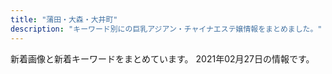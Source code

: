 ```yaml
---
title: "蒲田・大森・大井町"
description: "キーワード別にの巨乳アジアン・チャイナエステ嬢情報をまとめました。"
---
```


新着画像と新着キーワードをまとめています。
2021年02月27日の情報です。

<DmmAffiliateIns />
<KeywordTable
  shops={
    [
    {
        "url": "http://www.cosmos.relaxjp.info/",
        "name": "\u30b3\u30b9\u30e2\u30b9",
        "station": "JR\u5927\u68ee\u99c5\u897f\u53e3",
        "img_links": [
            "http://www.cosmos.relaxjp.info/images/call_sp.png",
            "http://www.cosmos.relaxjp.info/files/001.jpg",
            "http://www.cosmos.relaxjp.info/files/005.jpg",
            "http://www.cosmos.relaxjp.info/files/002.jpg",
            "http://www.cosmos.relaxjp.info/common/img/image1.jpg",
            "http://www.cosmos.relaxjp.info/files/003.jpg",
            "http://www.cosmos.relaxjp.info/common/img/shop/r3.jpg",
            "http://www.cosmos.relaxjp.info/common/img/image2.jpg",
            "http://www.cosmos.relaxjp.info/common/img/shop/r4.jpg",
            "http://www.cosmos.relaxjp.info/files/004.jpg",
            "http://www.cosmos.relaxjp.info/common/img/image3.jpg",
            "http://www.cosmos.relaxjp.info/common/img/shop/r1.jpg",
            "http://www.cosmos.relaxjp.info/files/006.jpg",
            "http://www.cosmos.relaxjp.info/common/img/top_img001.png",
            "http://www.cosmos.relaxjp.info/common/img/shop/r2.jpg"
        ],
        "keywords": {
            "C": 13
        }
    },
    {
        "keywords": {},
        "station": "JR\u5927\u4e95\u753a\u99c5",
        "url": "http://www.hounoka.com/",
        "img_links": [
            "http://www.hounoka.com/smart/top-tab-returan.jpg",
            "http://www.hounoka.com/smart/corona-taisaku2.jpg",
            "http://www.hounoka.com/massage-de_88_31.jpg",
            "http://www.hounoka.com/smart/eri.jpg",
            "http://www.hounoka.com/corona-taisaku2.jpg"
        ],
        "name": "\u307b\u306e\u304b"
    },
    {
        "img_links": [],
        "station": "JR\u5927\u68ee\u99c5\u6771\u53e3",
        "url": "http://ikoi.xyz.mn/",
        "name": "\u61a9",
        "keywords": {}
    },
    {
        "name": "\u3064\u307c\u307f",
        "img_links": [],
        "keywords": {},
        "url": "http://rin-rinpa.info/",
        "station": "JR\u5927\u4e95\u753a\u99c5\u4e2d\u592e\u53e3"
    },
    {
        "keywords": {
            "86": 6,
            "C": 1,
            "85": 2,
            "D": 7
        },
        "station": "JR\u5927\u4e95\u753a\u99c5",
        "name": "Only One",
        "img_links": [
            "http://onlyone.jpn.vin/images/room2.jpg",
            "http://onlyone.jpn.vin/images/nei_bj1.png",
            "http://onlyone.jpn.vin/images/s_staff.png",
            "http://onlyone.jpn.vin/photos/sites/58/2020/09/2020092305431071.jpg",
            "http://onlyone.jpn.vin/images/end.png",
            "http://onlyone.jpn.vin/photos/sites/58/2020/06/202006250602504.jpg",
            "http://onlyone.jpn.vin/photos/sites/58/2020/10/202010300420109.jpg",
            "http://onlyone.jpn.vin/images/room3.jpg",
            "http://onlyone.jpn.vin/photos/sites/58/2020/12/2020121505432512.jpg",
            "http://onlyone.jpn.vin/images/top.png",
            "http://onlyone.jpn.vin/images/s_link.png",
            "http://onlyone.jpn.vin/images/room1.jpg",
            "http://onlyone.jpn.vin/images/room5.jpg",
            "http://onlyone.jpn.vin/photos/sites/58/2020/10/2020100207070197.jpg",
            "http://onlyone.jpn.vin/photos/sites/58/2020/10/2020103004200463.jpg",
            "http://onlyone.jpn.vin/photos/sites/58/2020/06/202006250602509.jpg",
            "http://onlyone.jpn.vin/photos/sites/58/2020/06/2020062506024979.jpg",
            "http://onlyone.jpn.vin/images/news.png",
            "http://onlyone.jpn.vin/images/mobile.jpg",
            "http://onlyone.jpn.vin/photos/sites/58/2020/06/2020062506024983.jpg"
        ],
        "url": "http://onlyone.jpn.vin/"
    },
    {
        "img_links": [
            "http://www.e-uluru.info/images/upload/thumb/24e3367119cd81d4.jpg",
            "http://www.e-uluru.info/images/info01.png",
            "http://www.e-uluru.info/images/upload/thumb/b5241af23f911574.jpg",
            "http://www.e-uluru.info/images/index_02.png",
            "http://www.e-uluru.info/images/upload/c7886d02d33ae09c.jpg",
            "http://www.e-uluru.info/images/upload/b71e9dc3cfa0f9b4.jpg",
            "http://www.e-uluru.info/images/index_05.png",
            "http://www.e-uluru.info/images/upload/thumb/a42cde1d7d7ca5c0.jpg",
            "http://www.e-uluru.info/images/upload/thumb/f642dd084fb225c9.jpg",
            "http://www.e-uluru.info/images/upload/b5241af23f911574.jpg",
            "http://www.e-uluru.info/images/upload/d33358c73f674e0d.jpg",
            "http://www.e-uluru.info/s/images/r02.jpg",
            "http://www.e-uluru.info/s/images/icon_staff.png",
            "http://www.e-uluru.info/images/r05.jpg",
            "http://www.e-uluru.info/images/upload/9e6373c225b7bc51.jpg",
            "http://www.e-uluru.info/images/info_08.png",
            "http://www.e-uluru.info/images/r01.jpg",
            "http://www.e-uluru.info/images/upload/71169c7f826021d0.jpg",
            "http://www.e-uluru.info/images/upload/288f933e02c0cf58.jpg",
            "http://www.e-uluru.info/images/upload/thumb/a86dfeb81b8ab370.jpg",
            "http://www.e-uluru.info/images/upload/thumb/056ff3de81fe9024.jpg",
            "http://www.e-uluru.info/images/upload/thumb/7a73ef7475560f16.jpg",
            "http://www.e-uluru.info/images/index_08.png",
            "http://www.e-uluru.info/images/upload/c8b0d079c922b041.jpg",
            "http://www.e-uluru.info/images/upload/08e930d29f9d5b3e.jpg",
            "http://www.e-uluru.info/images/upload/a86dfeb81b8ab370.jpg",
            "http://www.e-uluru.info/images/index_03.png",
            "http://www.e-uluru.info/images/staff_08.png",
            "http://www.e-uluru.info/images/upload/30e7a9b6a2619196.jpg",
            "http://www.e-uluru.info/images/upload/thumb/d4a6c5a9e3801cc7.jpg",
            "http://www.e-uluru.info/images/upload/ebc831946fdc3143.jpg",
            "http://www.e-uluru.info/images/upload/e8b0d029c217c7cc.jpg",
            "http://www.e-uluru.info/images/upload/a944203deb9da4de.jpg",
            "http://www.e-uluru.info/images/upload/90eec703fb0861db.jpg",
            "http://www.e-uluru.info/images/upload/f642dd084fb225c9.jpg",
            "http://www.e-uluru.info/images/index_06.png",
            "http://www.e-uluru.info/girl/01.jpg",
            "http://www.e-uluru.info/images/pro.jpg",
            "http://www.e-uluru.info/images/upload/98ac232614327354.jpg",
            "http://www.e-uluru.info/images/upload/thumb/db7023b92ef16bbc.jpg",
            "http://www.e-uluru.info/images/upload/thumb/ebc831946fdc3143.jpg",
            "http://www.e-uluru.info/images/upload/056ff3de81fe9024.jpg",
            "http://www.e-uluru.info/images/upload/thumb/c7886d02d33ae09c.jpg",
            "http://www.e-uluru.info/images/r02.jpg",
            "http://www.e-uluru.info/images/upload/a42cde1d7d7ca5c0.jpg",
            "http://www.e-uluru.info/images/upload/thumb/30e7a9b6a2619196.jpg",
            "http://www.e-uluru.info/images/upload/thumb/e8b0d029c217c7cc.jpg",
            "http://www.e-uluru.info/images/upload/db7023b92ef16bbc.jpg",
            "http://www.e-uluru.info/images/upload/thumb/d33358c73f674e0d.jpg",
            "http://www.e-uluru.info/images/rec_09.png",
            "http://www.e-uluru.info/s/images/icon_covergirl.png",
            "http://www.e-uluru.info/images/upload/2951922eff997d84.jpg",
            "http://www.e-uluru.info/images/index_13.png",
            "http://www.e-uluru.info/images/r03.jpg",
            "http://www.e-uluru.info/i/girl/013.jpg",
            "http://www.e-uluru.info/s/images/r05.jpg",
            "http://www.e-uluru.info/images/index_07.png",
            "http://www.e-uluru.info/images/upload/thumb/2e83ce7f87e28c10.jpg",
            "http://www.e-uluru.info/images/upload/thumb/539dd2297c44dec2.jpg",
            "http://www.e-uluru.info/s/images/icon_top.png",
            "http://www.e-uluru.info/images/upload/thumb/1ddb0f728d864feb.jpg",
            "http://www.e-uluru.info/s/images/icon_tel.png",
            "http://www.e-uluru.info/images/upload/539dd2297c44dec2.jpg",
            "http://www.e-uluru.info/images/upload/thumb/73a690610b4828e0.jpg",
            "http://www.e-uluru.info/images/upload/thumb/12cb1bdfa779a5e6.jpg",
            "http://www.e-uluru.info/images/upload/thumb/288f933e02c0cf58.jpg",
            "http://www.e-uluru.info/images/index_01.png",
            "http://www.e-uluru.info/images/upload/thumb/9e6373c225b7bc51.jpg",
            "http://www.e-uluru.info/images/upload/thumb/c8b0d079c922b041.jpg",
            "http://www.e-uluru.info/images/upload/thumb/b71e9dc3cfa0f9b4.jpg",
            "http://www.e-uluru.info/images/upload/thumb/08e930d29f9d5b3e.jpg",
            "http://www.e-uluru.info/images/upload/thumb/98ac232614327354.jpg",
            "http://www.e-uluru.info/images/rec_08.png",
            "http://www.e-uluru.info/images/upload/7a73ef7475560f16.jpg",
            "http://www.e-uluru.info/s/images/icon_info.png",
            "http://www.e-uluru.info/images/upload/thumb/ad830a43974bad03.jpg",
            "http://www.e-uluru.info/images/upload/ad830a43974bad03.jpg",
            "http://www.e-uluru.info/images/upload/f436fca81b34a90a.jpg",
            "http://www.e-uluru.info/images/upload/thumb/2951922eff997d84.jpg",
            "http://www.e-uluru.info/images/upload/03b615dbd4a8d4e4.jpg",
            "http://www.e-uluru.info/images/upload/thumb/8ee8987b2165d4fc.jpg",
            "http://www.e-uluru.info/images/index_04.png",
            "http://www.e-uluru.info/images/index_12.png",
            "http://www.e-uluru.info/images/upload/thumb/90eec703fb0861db.jpg",
            "http://www.e-uluru.info/images/upload/73a690610b4828e0.jpg",
            "http://www.e-uluru.info/images/upload/2e83ce7f87e28c10.jpg",
            "http://www.e-uluru.info/images/sys_08.png",
            "http://www.e-uluru.info/s/girl/01.jpg",
            "http://www.e-uluru.info/s/images/r01.jpg",
            "http://www.e-uluru.info/images/upload/24e3367119cd81d4.jpg",
            "http://www.e-uluru.info/s/images/r03.jpg",
            "http://www.e-uluru.info/images/upload/1ddb0f728d864feb.jpg",
            "http://www.e-uluru.info/images/upload/8ee8987b2165d4fc.jpg",
            "http://www.e-uluru.info/images/upload/thumb/a944203deb9da4de.jpg",
            "http://www.e-uluru.info/images/upload/12cb1bdfa779a5e6.jpg",
            "http://www.e-uluru.info/images/upload/d4a6c5a9e3801cc7.jpg",
            "http://www.e-uluru.info/images/upload/thumb/f436fca81b34a90a.jpg",
            "http://www.e-uluru.info/s/images/icon_topics.png",
            "http://www.e-uluru.info/images/index_11.png",
            "http://www.e-uluru.info/images/upload/thumb/03b615dbd4a8d4e4.jpg",
            "http://www.e-uluru.info/images/upload/thumb/71169c7f826021d0.jpg"
        ],
        "name": "\u7f8e\u7409\u7409",
        "station": "JR\u84b2\u7530\u99c5\u6771\u53e3",
        "url": "http://www.e-uluru.info/",
        "keywords": {
            "85": 27,
            "C": 18,
            "86": 17,
            "83": 2,
            "88": 2,
            "87": 9,
            "E": 8,
            "D": 33
        }
    },
    {
        "keywords": {
            "85": 4,
            "91": 2,
            "80": 2,
            "D": 10,
            "86": 2,
            "E": 2,
            "87": 2
        },
        "img_links": [
            "http://suica.jpn.cm/images/s_reruit.png",
            "http://suica.jpn.cm/images/news.png",
            "http://suica.jpn.cm/photos/sites/3/2020/12/202012061611111.jpg",
            "http://suica.jpn.cm/photos/sites/3/2020/08/2020081512295237.jpg",
            "http://suica.jpn.cm/images/s_staff.png",
            "http://suica.jpn.cm/photos/sites/3/2020/11/2020111415465544.jpg",
            "http://suica.jpn.cm/photos/sites/3/2020/08/2020082117404189.jpg",
            "http://suica.jpn.cm/photos/sites/3/2020/12/2020120616111237.jpg",
            "http://suica.jpn.cm/images/1.jpg",
            "http://suica.jpn.cm/photos/sites/3/2020/08/2020081512300276.jpg",
            "http://suica.jpn.cm/photos/sites/3/2020/08/2020081512285962.jpg",
            "http://suica.jpn.cm/photos/sites/3/2020/11/2020111415464983.jpg",
            "http://suica.jpn.cm/images/2.jpg",
            "http://suica.jpn.cm/photos/sites/3/2020/08/202008191308233.jpg",
            "http://suica.jpn.cm/photos/sites/3/2020/12/2020120618581429.jpg",
            "http://suica.jpn.cm/images/info.jpg",
            "http://suica.jpn.cm/photos/sites/3/2020/08/2020081913081756.jpg",
            "http://suica.jpn.cm/images/top.jpg",
            "http://suica.jpn.cm/photos/sites/3/2020/08/2020081913081173.jpg",
            "http://suica.jpn.cm/photos/sites/3/2020/08/202008151230107.jpg",
            "http://suica.jpn.cm/photos/sites/3/2020/08/2020082117403663.jpg",
            "http://suica.jpn.cm/images/top1.jpg",
            "http://suica.jpn.cm/photos/sites/3/2020/08/2020081512284950.jpg",
            "http://suica.jpn.cm/photos/sites/3/2020/08/2020081512284124.jpg",
            "https://www.a-side.com/ad/koko/include/banner/koko_468x60.png"
        ],
        "url": "http://suica.jpn.cm/",
        "name": "\u30b9\u30a4\u30ab",
        "station": "JR\u5927\u4e95\u753a\u99c5\u4e2d\u592e\u53e3"
    },
    {
        "img_links": [
            "http://yuyudou.com/images/index_an/index_an_04.png",
            "http://yuyudou.com/images/index_an/index_bn_06.png",
            "http://yuyudou.com/images/index_an/index_bn_03.png",
            "http://yuyudou.com/images/home/index_05.png",
            "http://yuyudou.com/images/home/index_29.png",
            "http://yuyudou.com/images/index_an/index_an_03.png",
            "http://yuyudou.com/images/home/index_010.png",
            "http://yuyudou.com/images/home/index_07.png",
            "http://yuyudou.com/images/index_an/index_bn_05.png",
            "http://yuyudou.com/images/home/top7.jpg",
            "http://yuyudou.com/images/home/index_09.png",
            "http://yuyudou.com/images/index_an/index_an_07.png",
            "http://yuyudou.com/images/top_flash_03.jpg",
            "http://yuyudou.com/images/home/index_59.png",
            "http://yuyudou.com/images/gallery/gallery_01.png",
            "http://yuyudou.com/images/index_an/index_an_01.png",
            "http://yuyudou.com/images/index_an/index_an_02.png",
            "http://yuyudou.com/images/index_an/index_bn_02.png",
            "http://yuyudou.com/images/home/top5.jpg",
            "http://yuyudou.com/images/top_flash_01.jpg",
            "http://yuyudou.com/images/home/index_011.png",
            "http://yuyudou.com/images/index_an/index_an_05.png",
            "http://yuyudou.com/images/index_an/index_an_06.png",
            "http://yuyudou.com/images/headerParts01.png",
            "http://yuyudou.com/images/home/index_63.png",
            "http://yuyudou.com/images/top_flash_02.jpg",
            "http://yuyudou.com/images/home/index_39.png",
            "http://yuyudou.com/images/index_an/index_bn_07.png",
            "http://yuyudou.com/images/index_an/index_bn_01.png",
            "http://yuyudou.com/images/home/top6.jpg",
            "http://yuyudou.com/images/home/top.jpg",
            "http://yuyudou.com/images/home/index_012.png"
        ],
        "keywords": {},
        "station": "JR\u5927\u68ee\u99c5\u6771\u53e3",
        "name": "\u7652\u7652\u5802",
        "url": "http://yuyudou.com/"
    },
    {
        "name": "\u8776\u604b\u82b1",
        "keywords": {},
        "img_links": [],
        "station": "JR\u84b2\u7530\u99c5\u897f\u53e3",
        "url": "http://momi-este.com/"
    },
    {
        "station": "JR\u5927\u4e95\u753a\u99c5",
        "name": "with you",
        "img_links": [
            "http://with-you.iest.info/images/nbj3.jpg",
            "http://with-you.iest.info/images/service2.jpg",
            "http://with-you.iest.info/photos/sites/78/2019/08/2019082704375018.jpg",
            "http://with-you.iest.info/images/service4.jpg",
            "http://with-you.iest.info/images/service3.jpg",
            "http://with-you.iest.info/images/acc.jpg",
            "http://with-you.iest.info/images/s_staff.png",
            "http://with-you.iest.info/images/s_news.jpg",
            "http://with-you.iest.info/images/s_pick.jpg",
            "http://with-you.iest.info/photos/sites/78/2019/09/2019092708275393.jpg",
            "http://with-you.iest.info/photos/sites/78/2019/08/2019083003291365.jpg",
            "http://with-you.iest.info/images/info.jpg",
            "http://with-you.iest.info/images/service1.jpg",
            "http://with-you.iest.info/images/tel.jpg",
            "http://with-you.iest.info/photos/sites/78/2021/01/2021011602332027.jpg",
            "http://with-you.iest.info/images/top.png",
            "http://with-you.iest.info/photos/sites/78/2020/04/2020041703530074.jpg"
        ],
        "keywords": {
            "87": 12,
            "D": 12,
            "86": 6,
            "C": 6
        },
        "url": "http://with-you.iest.info/"
    },
    {
        "keywords": {},
        "img_links": [
            "http://www.dream-ai.net/images/baner3.jpg",
            "http://www.dream-ai.net/images/tit-newface.png",
            "http://www.dream-ai.net/images/s3.jpg",
            "http://www.dream-ai.net/images/yuna2.jpg",
            "http://www.dream-ai.net/images/myk1.jpg",
            "http://www.dream-ai.net/images/mimi2.jpg",
            "http://www.dream-ai.net/images/lu1.jpg",
            "http://www.dream-ai.net/images/g22.jpg",
            "http://www.dream-ai.net/images/tel2.png",
            "http://www.dream-ai.net/images/g0.jpg",
            "http://www.dream-ai.net/images/g6.jpg",
            "http://www.dream-ai.net/images/n-03.png",
            "http://www.dream-ai.net/images/tit-new.png",
            "http://www.dream-ai.net/images/g23.jpg",
            "http://www.dream-ai.net/images/yuna.jpg",
            "http://www.dream-ai.net/images/g2.jpg",
            "http://www.dream-ai.net/images/s4.jpg",
            "http://www.dream-ai.net/images/aya.jpg",
            "http://www.dream-ai.net/images/pick.png",
            "http://www.dream-ai.net/images/miyo3.jpg",
            "http://www.dream-ai.net/images/s2.jpg",
            "http://www.dream-ai.net/images/myk2.jpg",
            "http://www.dream-ai.net/images/lu2.jpg",
            "http://www.dream-ai.net/images/g61.jpg",
            "http://www.dream-ai.net/images/baner2.jpg",
            "http://www.dream-ai.net/images/tite-staff.png",
            "http://www.dream-ai.net/images/s1.jpg",
            "http://www.dream-ai.net/images/baner.jpg",
            "http://www.dream-ai.net/images/s6.jpg",
            "http://www.dream-ai.net/images/lu3.jpg",
            "http://www.dream-ai.net/images/yuyu2.jpg",
            "http://www.dream-ai.net/images/mimi3.jpg",
            "http://www.dream-ai.net/images/miyo1.jpg",
            "http://www.dream-ai.net/images/tel1.png",
            "http://www.dream-ai.net/images/myk3.jpg",
            "http://www.dream-ai.net/images/n-01.png",
            "http://www.dream-ai.net/images/miyo2.jpg",
            "http://www.dream-ai.net/images/mimi1.jpg",
            "http://www.dream-ai.net/images/end.png",
            "http://www.dream-ai.net/images/yuyu1.jpg",
            "http://www.dream-ai.net/images/s5.jpg",
            "http://www.dream-ai.net/images/mobile.png",
            "http://www.dream-ai.net/images/tite-link.png",
            "http://www.dream-ai.net/images/p-r.png",
            "http://www.dream-ai.net/images/g62.jpg"
        ],
        "station": "JR\u84b2\u7530\u99c5\u897f\u53e3",
        "url": "http://www.dream-ai.net/",
        "name": "\u5922\u30fb\u611b"
    },
    {
        "name": "No1\u30fb\u30ca\u30f3\u30d0\u30fc\u30ef\u30f3",
        "station": "JR\u84b2\u7530\u99c5\u897f\u53e3",
        "url": "http://pro-akasuri.net/",
        "keywords": {},
        "img_links": [
            "http://pro-akasuri.net/staff/staff7.jpg",
            "http://pro-akasuri.net/images/banners/eyecatch1.jpg",
            "http://pro-akasuri.net/pic/pic3.jpg",
            "http://pro-akasuri.net/images/banners/pic1.jpg",
            "http://pro-akasuri.net/pic/pic7.jpg",
            "http://pro-akasuri.net/images/banners/pic2.jpg",
            "http://pro-akasuri.net/pic/pic1.jpg",
            "http://pro-akasuri.net/images/banners/bill.jpg",
            "http://pro-akasuri.net/staff/staff13.jpg",
            "http://pro-akasuri.net/images/banners/pic3.jpg",
            "http://pro-akasuri.net/images/banners/top1.jpg",
            "http://pro-akasuri.net/images/banners/pic4.jpg",
            "http://pro-akasuri.net/images/banners/3.png",
            "http://pro-akasuri.net/staff/staff5.jpg",
            "http://pro-akasuri.net/images/banners/eyecatch4.jpg",
            "http://pro-akasuri.net/staff/staff11.jpg",
            "http://pro-akasuri.net/pic/pic8.jpg",
            "http://pro-akasuri.net/images/banners/2.png",
            "http://pro-akasuri.net/images/banners/b-credit.png",
            "http://pro-akasuri.net/images/banners/b-3f.png",
            "https://ranking-deli.jp/assets/img/user/link/2020bnr04.jpg",
            "http://pro-akasuri.net/pic/pic2.jpg",
            "http://pro-akasuri.net/images/banners/b-tel.png",
            "http://pro-akasuri.net/images/banners/1.png",
            "http://pro-akasuri.net/staff/staff9.jpg",
            "http://pro-akasuri.net/staff/staff1.jpg",
            "http://pro-akasuri.net/images/banners/side-oil.png",
            "http://pro-akasuri.net/staff/staff6.jpg",
            "http://pro-akasuri.net/staff/staff10.jpg",
            "http://pro-akasuri.net/pic/pic6.jpg",
            "http://pro-akasuri.net/pic/pic4.jpg",
            "http://pro-akasuri.net/images/banners/top2.png",
            "http://pro-akasuri.net/pic/pic5.jpg"
        ]
    },
    {
        "keywords": {
            "C": 24,
            "D": 16,
            "87": 8,
            "85": 24,
            "86": 8
        },
        "name": "\u30aa\u30a2\u30b7\u30b9",
        "url": "http://www.oasis.maesjp.com/",
        "img_links": [
            "http://www.oasis.maesjp.com/images/r04.jpg",
            "http://www.oasis.maesjp.com/images/tel2.png",
            "http://www.oasis.maesjp.com/photo_news/upimg/112116017a8c0c8986_0.jpg",
            "http://www.oasis.maesjp.com/images/slider-img002.jpg",
            "http://www.oasis.maesjp.com/images/rsubt1.png",
            "http://www.oasis.maesjp.com/images/m3.jpg",
            "http://www.oasis.maesjp.com/images/rsubt6.png",
            "http://www.oasis.maesjp.com/files/005-02.jpg",
            "http://www.oasis.maesjp.com/images/rsubt7.png",
            "http://www.oasis.maesjp.com/files/002-02.jpg",
            "http://www.oasis.maesjp.com/images/rsubt2.png",
            "http://www.oasis.maesjp.com/files/001.jpg",
            "http://www.oasis.maesjp.com/images/m1.jpg",
            "http://www.oasis.maesjp.com/files/002.jpg",
            "http://www.oasis.maesjp.com/images/r01.jpg",
            "http://www.oasis.maesjp.com/images/r02.jpg",
            "http://www.oasis.maesjp.com/files/004.jpg",
            "http://www.oasis.maesjp.com/files/001-02.jpg",
            "http://www.oasis.maesjp.com/files/004-02.jpg",
            "http://www.oasis.maesjp.com/images/b-online.png",
            "http://www.oasis.maesjp.com/images/rsubt3.png",
            "http://www.oasis.maesjp.com/images/m2.jpg",
            "http://www.oasis.maesjp.com/images/rsubt4.png",
            "http://www.oasis.maesjp.com/images/rsubt5.png",
            "http://www.oasis.maesjp.com/images/r03.jpg",
            "http://www.oasis.maesjp.com/files/003-02.jpg",
            "http://www.oasis.maesjp.com/images/b-tel.png",
            "http://www.oasis.maesjp.com/files/003.jpg",
            "http://www.oasis.maesjp.com/images/m4.jpg",
            "http://www.oasis.maesjp.com/files/005.jpg",
            "http://www.oasis.maesjp.com/images/slider-img001.jpg",
            "http://www.oasis.maesjp.com/images/m6.jpg"
        ],
        "station": "JR\u5927\u4e95\u753a\u99c5\u4e2d\u592e\u53e3"
    },
    {
        "station": "JR\u84b2\u7530\u99c5\u897f\u53e3",
        "img_links": [
            "http://kazoeinayihoshitachi.tokyo/static/picture/room3.jpg",
            "http://kazoeinayihoshitachi.tokyo/static/picture/sp_tit_staff02.png",
            "http://kazoeinayihoshitachi.tokyo/static/picture/tit_new.png",
            "http://kazoeinayihoshitachi.tokyo/uploads/201211/1-201211162201447.jpg",
            "http://kazoeinayihoshitachi.tokyo/static/picture/room4.jpg",
            "http://kazoeinayihoshitachi.tokyo/static/picture/img_tel.png",
            "http://kazoeinayihoshitachi.tokyo/static/picture/sp_tit_new.png",
            "http://kazoeinayihoshitachi.tokyo/uploads/201127/1-20112G02F6157.jpg",
            "http://kazoeinayihoshitachi.tokyo/static/picture/room2.jpg",
            "http://kazoeinayihoshitachi.tokyo/static/picture/room1.jpg",
            "http://kazoeinayihoshitachi.tokyo/uploads/201127/1-20112G02A5204.jpg",
            "http://kazoeinayihoshitachi.tokyo/static/picture/sp_tit_therapist.png",
            "http://kazoeinayihoshitachi.tokyo/static/picture/tit_staff02.png",
            "http://kazoeinayihoshitachi.tokyo/uploads/201125/1-20112515364b16.jpg",
            "http://kazoeinayihoshitachi.tokyo/uploads/201127/1-20112G0264E61.jpg",
            "http://kazoeinayihoshitachi.tokyo/static/picture/maining.jpg",
            "http://kazoeinayihoshitachi.tokyo/static/picture/sp_tit_staff01.png",
            "http://kazoeinayihoshitachi.tokyo/uploads/201211/1-20121116214A58.jpg",
            "http://kazoeinayihoshitachi.tokyo/images/1-1Z41911200GA.png",
            "http://kazoeinayihoshitachi.tokyo/uploads/201211/1-201211162214192.jpg",
            "http://kazoeinayihoshitachi.tokyo/static/picture/tit_therapist.png",
            "http://kazoeinayihoshitachi.tokyo/static/picture/tit_staff01.png",
            "http://kazoeinayihoshitachi.tokyo/static/picture/top.jpg",
            "http://kazoeinayihoshitachi.tokyo/uploads/200610/1-20061010593D63.jpg"
        ],
        "url": "http://kazoeinayihoshitachi.tokyo/",
        "keywords": {
            "88": 4,
            "C": 8,
            "D": 4,
            "86": 8,
            "E": 4,
            "87": 4
        },
        "name": "\u6843\u9999"
    },
    {
        "station": "JR\u5927\u4e95\u753a\u99c5\u4e2d\u592e\u897f\u53e3",
        "keywords": {},
        "url": "http://mensbali.net/",
        "img_links": [
            "http://mensbali.net/images/st/moe1.jpg",
            "http://mensbali.net/images/st/coco_1.jpg",
            "http://mensbali.net/images/st/saya_2.jpg",
            "http://mensbali.net/images/st/ayu.jpg",
            "http://mensbali.net/sp/image/head_slide.jpg",
            "http://mensbali.net/images/st/erika_1.jpg",
            "http://mensbali.net/images/st/yuki.jpg",
            "http://mensbali.net/images/st/erika_2.jpg",
            "http://mensbali.net/images/top_newface3.jpg",
            "http://mensbali.net/images/st/yura.jpg",
            "http://mensbali.net/images/side_mobile2.jpg",
            "http://mensbali.net/images/top_desc.jpg",
            "http://mensbali.net/images/st/mana.jpg",
            "http://mensbali.net/images/st/kana.jpg",
            "http://mensbali.net/images/heading_bottom_staff.jpg",
            "http://mensbali.net/images/st/saya_1.jpg",
            "http://mensbali.net/images/st/sena.jpg",
            "http://mensbali.net/images/st/moe3.jpg",
            "http://mensbali.net/images/st/mai2.jpg",
            "http://mensbali.net/images/heading_new_staff.jpg",
            "http://mensbali.net/images/st/erika_3.jpg",
            "http://mensbali.net/images/heading_pickup.jpg",
            "https://menlog.net/link/menlog20040.jpg",
            "http://mensbali.net/images/st/moe2.jpg",
            "http://mensbali.net/images/st/coco_3.jpg",
            "http://mensbali.net/sp/image/head_slide3.jpg",
            "http://mensbali.net/images/st/yuri.jpg",
            "http://mensbali.net/images/st/riri1.jpg",
            "http://mensbali.net/images/top_newface.jpg",
            "http://mensbali.net/images/link/mens-esthe1.png",
            "http://mensbali.net/sp/image/head.jpg",
            "http://mensbali.net/images/footer_bg.jpg",
            "http://mensbali.net/images/st/riri3.jpg",
            "http://mensbali.net/images/st/st3.jpg",
            "http://mensbali.net/sp/image/head_slide2.jpg",
            "http://mensbali.net/images/st/riri2.jpg",
            "http://mensbali.net/images/side_interior.jpg",
            "http://mensbali.net/images/st/coco_2.jpg",
            "http://mensbali.net/images/heading_news.jpg",
            "http://mensbali.net/images/st/saya_3.jpg"
        ],
        "name": "Men\u2019sBali\uff5e\u30e1\u30f3\u30ba\u30d0\u30ea\uff5e"
    },
    {
        "keywords": {
            "F": 6,
            "E": 2,
            "\u80f8": 2
        },
        "name": "\u604b\u306e\u82b1",
        "station": "\u84b2\u7530\u99c5\u897f\u53e3",
        "img_links": [
            "http://iyashimori.info/img/tel.png",
            "http://iyashimori.info/up/uploads/20210210211631ii.jpg",
            "http://iyashimori.info/up/uploads/202010142346103.jpg",
            "http://iyashimori.info/img/totop.png",
            "http://iyashimori.info/img/50price.jpg",
            "http://iyashimori.info/img/50qj.jpg",
            "http://iyashimori.info/up/uploads/20201219182745say.jpg",
            "http://iyashimori.info/up/uploads/20201227225056mo.jpg",
            "http://iyashimori.info/up/uploads/2020062222115088.jpg",
            "http://iyashimori.info/up/uploads/20201021001554k.jpg",
            "http://iyashimori.info/img/caution.png",
            "http://iyashimori.info/up/uploads/20201127115125t.jpg",
            "http://iyashimori.info/up/uploads/20201019190220h.jpg",
            "http://iyashimori.info/img/price.jpg",
            "http://iyashimori.info/img/50staff.jpg",
            "http://iyashimori.info/img/qj.png",
            "http://iyashimori.info/img/topimg3.jpg",
            "http://iyashimori.info/up/uploads/20210210211620iii.jpg",
            "http://iyashimori.info/up/uploads/20200730210025e.jpg",
            "http://iyashimori.info/img/topimg.jpg",
            "http://iyashimori.info/img/telephone.png",
            "http://iyashimori.info/img/topimg1.jpg",
            "http://iyashimori.info/img/topimg2.jpg",
            "http://iyashimori.info/up/uploads/20210204121304rin.jpg",
            "http://iyashimori.info/up/uploads/20200725171457y.jpg"
        ],
        "url": "http://iyashimori.info/"
    },
    {
        "img_links": [
            "http://koinohana.work/_src/36226873/_dsf9382.jpg",
            "http://koinohana.work/_src/36226885/sign.png",
            "http://koinohana.work/_src/36226859/sign.png",
            "http://koinohana.work/_src/36226857/img20170725223357156708.png",
            "http://koinohana.work/_src/36226881/img20170726235401893025.png",
            "http://koinohana.work/_src/36226828/img20170725121742291421.png",
            "http://koinohana.work/_src/36246044/1-1zh4152j12m.jpg",
            "http://koinohana.work/_src/36226820/1.png",
            "http://koinohana.work/_src/36226816/3.png",
            "http://koinohana.work/_src/36226825/_dsf3390.jpg",
            "http://koinohana.work/_src/36226864/img20170726111759249054.png",
            "http://koinohana.work/_src/37023059/img20191113142809054841.png",
            "http://koinohana.work/_src/36226814/2.png",
            "http://koinohana.work/_src/36226827/_dsf3386.jpg",
            "http://koinohana.work/_src/36226894/img_2891.jpg",
            "http://koinohana.work/_src/36226869/img20170726235401893025.png",
            "http://koinohana.work/_src/36246043/1-1zh4152j12m.jpg",
            "http://koinohana.work/_src/36246047/1-1zh91451294d.jpg",
            "http://koinohana.work/_src/36226826/_dsf3394.jpg",
            "http://koinohana.work/_src/36226831/news.png",
            "http://koinohana.work/_src/36226812/top1.1.png",
            "http://koinohana.work/_src/36226822/5.png",
            "http://koinohana.work/_src/36226912/cam_20191016232507186.jpg",
            "http://koinohana.work/_src/38032167/9768defd8834a0030b5a45ab7a03e1f.jpg",
            "http://koinohana.work/_src/36226893/img_3017.jpg",
            "http://koinohana.work/_src/36226879/_dsf9385.jpg",
            "http://koinohana.work/_src/36226877/_dsf9383.jpg",
            "http://koinohana.work/_src/36246048/1-1zh91451294d.jpg",
            "http://koinohana.work/_src/36226818/4.png",
            "http://koinohana.work/_src/36226808/img_2990.jpg",
            "http://koinohana.work/_src/38032166/9768defd8834a0030b5a45ab7a03e1f.jpg",
            "http://koinohana.work/_src/36226848/sign-1.jpg",
            "http://koinohana.work/_src/36246119/sign.png",
            "http://koinohana.work/_src/36226906/unnamed_20190718154717292.jpg",
            "http://koinohana.work/_src/36226810/cam_20191016232507186.jpg",
            "http://koinohana.work/_src/36226841/sign-1.jpg",
            "http://koinohana.work/_src/36226875/_dsf9378.jpg",
            "http://koinohana.work/_src/36226907/unnamed_20190718154717292.jpg",
            "http://koinohana.work/_src/36226809/_x1m6343.jpg"
        ],
        "keywords": {},
        "url": "http://koinohana.work/",
        "station": "JR\u84b2\u7530\u99c5\u6771\u53e3",
        "name": "\u30af\u30ed\u30fc\u30d0\u30fc"
    },
    {
        "keywords": {},
        "url": "http://wagaya.este88.com/",
        "name": "\u308f\u304c\u3084",
        "station": "\u7acb\u4f1a\u5ddd\u99c5",
        "img_links": [
            "http://wagaya.este88.com/images/esthe2.jpg",
            "http://wagaya.este88.com/images/main-sp.jpg",
            "http://wagaya.este88.com/images/acc2.jpg",
            "http://wagaya.este88.com/images/footer-r.png",
            "http://wagaya.este88.com/images/esthe3.jpg",
            "http://wagaya.este88.com/images/sys1.png",
            "http://wagaya.este88.com/images/footer-l.png",
            "http://wagaya.este88.com/images/acc1.jpg",
            "http://wagaya.este88.com/images/esthe1.jpg",
            "http://wagaya.este88.com/images/acc4.jpg",
            "http://wagaya.este88.com/images/main1.jpg",
            "http://wagaya.este88.com/images/acc3.jpg",
            "http://wagaya.este88.com/images/staff_t.png",
            "http://wagaya.este88.com/girl/yuri1.jpg",
            "http://wagaya.este88.com/images/staff.png",
            "http://wagaya.este88.com/girl/nanami1.jpg",
            "http://wagaya.este88.com/images/home.png",
            "http://wagaya.este88.com/girl/rei1.jpg",
            "http://wagaya.este88.com/images/info_t.png",
            "http://wagaya.este88.com/girl/erika1.jpg"
        ]
    },
    {
        "name": "\u9e97\u4eba",
        "url": "http://www.reijin.mensest.com/",
        "img_links": [
            "http://www.reijin.mensest.com/files/002.jpg",
            "http://www.reijin.mensest.com/files/003.jpg",
            "http://www.reijin.mensest.com/files/001.jpg",
            "http://www.reijin.mensest.com/images/sp_top.jpg",
            "http://www.reijin.mensest.com/files/004.jpg",
            "http://www.reijin.mensest.com/images/top.png"
        ],
        "keywords": {
            "86": 6,
            "C": 17,
            "D": 18,
            "82": 6,
            "87": 12
        },
        "station": "JR\u5927\u4e95\u753a\u99c5\u4e2d\u592e\u897f\u53e3"
    },
    {
        "name": "\u604b",
        "url": "http://www.majo.esjp.info/",
        "img_links": [
            "http://www.majo.esjp.info/files/005-02.jpg",
            "http://www.majo.esjp.info/img/ttl_news.png",
            "http://www.majo.esjp.info/files/003.jpg",
            "http://www.majo.esjp.info/files/005.jpg",
            "http://www.majo.esjp.info/images/slider/2.jpg",
            "http://www.majo.esjp.info/img/ttl_info.png",
            "http://www.majo.esjp.info/img/pickup.jpg",
            "http://www.majo.esjp.info/img/btn_side_mobile.jpg",
            "http://www.majo.esjp.info/images/slider/1.jpg",
            "http://www.majo.esjp.info/files/003-02.jpg",
            "http://www.majo.esjp.info/img/goback.jpg",
            "http://www.majo.esjp.info/img/tel.png",
            "http://www.majo.esjp.info/images/slider/3.jpg"
        ],
        "station": "JR\u84b2\u7530\u99c5\u897f\u53e3",
        "keywords": {
            "C": 9,
            "85": 2,
            "D": 4,
            "87": 2
        }
    },
    {
        "name": "EVE",
        "url": "http://www.tokyo-0001.xyz/",
        "keywords": {},
        "img_links": [
            "http://www.tokyo-0001.xyz/img/bnr00.jpg",
            "http://www.tokyo-0001.xyz/img/girls06.jpg",
            "http://www.tokyo-0001.xyz/img/girls02.jpg",
            "http://www.tokyo-0001.xyz/img/girls03.jpg",
            "http://www.tokyo-0001.xyz/img/girls05.jpg",
            "http://www.tokyo-0001.xyz/img/img-txt-01.png",
            "http://www.tokyo-0001.xyz/img/bnr01.jpg",
            "http://www.tokyo-0001.xyz/img/ttl-01.png",
            "http://www.tokyo-0001.xyz/img/img3.jpg",
            "http://www.tokyo-0001.xyz/img/ttl-04.png",
            "http://www.tokyo-0001.xyz/img/img2.jpg",
            "http://www.tokyo-0001.xyz/img/girls01.jpg",
            "http://www.tokyo-0001.xyz/img/ttl-03.png",
            "http://www.tokyo-0001.xyz/img/ttl-02.png",
            "http://www.tokyo-0001.xyz/img/img1.jpg",
            "http://www.tokyo-0001.xyz/img/girls04.jpg",
            "http://www.tokyo-0001.xyz/img/bnr02.jpg"
        ],
        "station": "JR\u84b2\u7530\u99c5\u897f\u53e3"
    },
    {
        "img_links": [],
        "name": "\u30bd\u30a6\u30eb\u30aa\u30f3\u30cb",
        "keywords": {},
        "station": "JR\u84b2\u7530\u99c5\u6771\u53e3",
        "url": "http://www.es-md.net/"
    },
    {
        "img_links": [
            "http://www.es-princess.com/images/upload/thumb/4caabf554de9febf.jpg",
            "http://www.es-princess.com/s/image/nav_cast.png",
            "http://www.es-princess.com/images/upload/thumb/05aaf6a4110be4ac.jpg",
            "http://www.es-princess.com/images/foot_34.jpg",
            "http://www.es-princess.com/s/images/okubokomachi.jpg",
            "http://www.es-princess.com/images/upload/thumb/befa35bfd3fcc1cf.jpg",
            "http://www.es-princess.com/images/upload/thumb/af672e0eb7d28ee6.jpg",
            "http://www.es-princess.com/images/index_13.jpg",
            "http://www.es-princess.com/images/upload/thumb/34d0c1f12f3d1581.jpg",
            "http://www.es-princess.com/s/images/iphone.png",
            "http://www.es-princess.com/images/index_24.jpg",
            "http://www.es-princess.com/s/images/t7.jpg",
            "http://www.es-princess.com/images/upload/thumb/a73cd0efe4586362.jpg",
            "http://www.es-princess.com/images/index_34.jpg",
            "http://www.es-princess.com/images/01.jpg",
            "http://www.es-princess.com/images/02.jpg",
            "http://www.es-princess.com/girl/01.jpg",
            "http://www.es-princess.com/images/index_25.jpg",
            "http://www.es-princess.com/s/image/nav_topics.png",
            "http://www.es-princess.com/s/uploads/04.jpg",
            "http://www.es-princess.com/images/upload/thumb/123b8dc1f8010cd7.jpg",
            "http://www.es-princess.com/images/index_06.jpg",
            "http://www.es-princess.com/images/upload/thumb/140d1b4166940516.jpg",
            "http://www.es-princess.com/images/index_05.jpg",
            "http://www.es-princess.com/images/index_23.jpg",
            "http://www.es-princess.com/s/uploads/01.jpg",
            "http://www.es-princess.com/s/image/nav_hotel.png",
            "http://www.es-princess.com/images/index_36.jpg",
            "http://www.es-princess.com/images/upload/thumb/b5e216c30766fe2c.jpg",
            "http://www.es-princess.com/s/images/t4.jpg",
            "http://www.es-princess.com/s/images/service_07.png",
            "http://www.es-princess.com/images/upload/thumb/7358bb17b522d506.jpg",
            "http://www.es-princess.com/s/images/service_03.png",
            "http://es-princess.com/images/index_06.jpg",
            "http://www.es-princess.com/s/images/slider/2.jpg",
            "http://www.es-princess.com/images/staff_13.jpg",
            "http://www.es-princess.com/images/upload/thumb/4fbbf39dbb4b5671.jpeg",
            "http://www.es-princess.com/s/image/nav_top.png",
            "http://www.es-princess.com/images/upload/thumb/570cec0ed7dbb299.jpg",
            "http://www.es-princess.com/images/upload/thumb/28d10c17ec4ef55b.jpg",
            "http://www.es-princess.com/s/images/t5.jpg",
            "http://www.es-princess.com/images/upload/thumb/8daadfa86c3af0ee.jpg",
            "http://www.es-princess.com/images/index_01.jpg",
            "http://www.es-princess.com/s/images/tel.png",
            "http://www.es-princess.com/images/upload/thumb/9081c49e0239e8dc.jpg",
            "http://www.es-princess.com/images/rec_13.jpg",
            "http://www.es-princess.com/s/images/slider/prev.png",
            "http://www.es-princess.com/images/upload/thumb/abb982c0ed8c784a.jpg",
            "http://www.es-princess.com/images/index_21.jpg",
            "http://www.es-princess.com/images/index_28.jpg",
            "http://www.es-princess.com/images/index_18.jpg",
            "http://www.es-princess.com/images/index_27.jpg",
            "http://www.es-princess.com/images/upload/thumb/99ff32906f064430.jpg",
            "http://www.es-princess.com/images/upload/thumb/c9fd1fe34ca64bc2.png",
            "http://www.es-princess.com/images/index_29.jpg",
            "http://www.es-princess.com/images/upload/thumb/5e0537ee102a37b1.jpg",
            "http://www.es-princess.com/images/upload/thumb/966442429a421ade.jpg",
            "http://es-princess.com/images/index_07.jpg",
            "http://www.es-princess.com/images/upload/thumb/0403172defd2aa75.jpg",
            "http://www.es-princess.com/images/upload/thumb/a77e3ba56953c62a.jpg",
            "http://www.es-princess.com/s/uploads/02.jpg",
            "http://www.es-princess.com/s/images/slider/3.jpg",
            "http://www.es-princess.com/images/upload/thumb/199865d366667d99.jpg",
            "http://www.es-princess.com/images/index_31.jpg",
            "http://www.es-princess.com/s/uploads/02a.jpg",
            "http://www.es-princess.com/images/index_15.jpg",
            "http://www.es-princess.com/images/info.jpg",
            "http://www.es-princess.com/images/upload/thumb/b673f5c7b6c0c654.jpg",
            "http://www.es-princess.com/images/index_03.jpg",
            "http://www.es-princess.com/s/images/pc.png",
            "http://www.es-princess.com/images/info_13.jpg",
            "http://www.es-princess.com/images/upload/thumb/5a01d26b03ae3963.jpg",
            "http://www.es-princess.com/images/upload/thumb/026f0a00a7ebcac9.jpg",
            "http://www.es-princess.com/s/image/nav_sys.png",
            "http://www.es-princess.com/images/upload/thumb/d0adbd6a55204cc6.jpg",
            "http://www.es-princess.com/s/images/slider/1.jpg",
            "http://www.es-princess.com/images/upload/thumb/c191f88ab8347247.jpg",
            "http://www.es-princess.com/images/index_17.jpg",
            "http://www.es-princess.com/images/upload/thumb/fac24168ab90cc92.jpg",
            "http://www.es-princess.com/images/upload/thumb/380cd518ae78d99c.jpg",
            "http://www.es-princess.com/images/upload/thumb/33b8e868c76e480e.jpg",
            "http://www.es-princess.com/images/index_04.jpg",
            "http://www.es-princess.com/images/upload/thumb/667df216753c34cf.jpg",
            "http://www.es-princess.com/s/images/slider/next.png",
            "http://www.es-princess.com/s/images/t2.jpg",
            "http://www.es-princess.com/images/upload/thumb/977b6b56e17935b8.jpg",
            "http://www.es-princess.com/images/upload/thumb/1a80890acbd23f61.jpg",
            "http://www.es-princess.com/images/index_35.jpg",
            "http://www.es-princess.com/images/rec.jpg",
            "http://www.es-princess.com/s/images/t1.jpg",
            "http://www.es-princess.com/s/images/t6.jpg",
            "http://www.es-princess.com/images/upload/thumb/440836ac204e3ae6.jpg",
            "http://www.es-princess.com/images/index_07.jpg",
            "http://www.es-princess.com/s/image/nav_manga.png",
            "http://www.es-princess.com/s/images/service_01.png",
            "http://www.es-princess.com/images/upload/thumb/18e6044b88e2d742.jpg",
            "http://www.es-princess.com/images/03.jpg",
            "http://www.es-princess.com/images/index_19.jpg",
            "http://www.es-princess.com/s/images/t8.jpg",
            "http://www.es-princess.com/s/images/top_2.jpg",
            "http://www.es-princess.com/images/upload/thumb/314d78dc282a338e.jpg",
            "http://www.es-princess.com/images/upload/thumb/ba9e1b4477f15b72.jpg",
            "http://www.es-princess.com/images/upload/thumb/d7645c329c045bbf.jpg",
            "http://www.es-princess.com/images/upload/thumb/cc93f6d3b2f1a8dd.jpg",
            "http://www.es-princess.com/s/images/t3.jpg",
            "http://www.es-princess.com/images/index_02.jpg"
        ],
        "url": "http://www.es-princess.com/",
        "keywords": {
            "D": 14,
            "91": 4,
            "85": 4,
            "88": 5,
            "86": 1
        },
        "name": "Princess",
        "station": "JR\u84b2\u7530\u99c5\u897f\u53e3"
    },
    {
        "img_links": [
            "http://www.floweresthe.com/img/r4.jpg",
            "http://www.floweresthe.com/upload/girl/img01/img1_0003.jpg",
            "http://www.floweresthe.com/upload/girl/img02/img1_0002.jpg",
            "http://www.floweresthe.com/upload/girl/img_list01/img_list_0007.jpg",
            "http://www.floweresthe.com/upload/girl/img04/img1_0006.jpg",
            "http://www.floweresthe.com/img/lineyoko.jpg",
            "http://www.floweresthe.com/img/interior.png",
            "http://www.floweresthe.com/img/tit_girls.jpg",
            "http://www.floweresthe.com/upload/girl/img02/img1_0007.jpg",
            "http://www.floweresthe.com/img/tit_profile.jpg",
            "http://www.floweresthe.com/upload/girl/img04/img1_0009.jpg",
            "http://www.floweresthe.com/img/sys1.jpg",
            "http://www.floweresthe.com/upload/girl/img02/img1_0004.jpg",
            "http://www.floweresthe.com/upload/board/img_1551414651.jpg",
            "http://www.floweresthe.com/upload/girl/img_list01/img_list_0003.jpg",
            "http://www.floweresthe.com/upload/girl/img04/img1_0005.jpg",
            "http://www.floweresthe.com/upload/board/img_1570430028.jpg",
            "http://www.floweresthe.com/upload/girl/img02/img1_0006.jpg",
            "http://www.floweresthe.com/upload/girl/img04/img1_0008.jpg",
            "http://www.floweresthe.com/upload/girl/img04/img1_0007.jpg",
            "http://www.floweresthe.com/upload/girl/img02/img1_0009.jpg",
            "http://www.floweresthe.com/img/bottom.jpg",
            "http://www.floweresthe.com/upload/girl/img_list01/img_list_0008.jpg",
            "http://www.floweresthe.com/upload/girl/img01/img1_0002.jpg",
            "http://www.floweresthe.com/img/memu.jpg",
            "http://www.floweresthe.com/upload/girl/img_list01/img_list_0005.jpg",
            "http://www.floweresthe.com/img/sys2.jpg",
            "http://www.floweresthe.com/img/r2.jpg",
            "http://www.floweresthe.com/upload/girl/img04/img1_0004.jpg",
            "http://www.floweresthe.com/upload/girl/img04/img1_0001.jpg",
            "http://www.floweresthe.com/upload/girl/img02/img1_0008.jpg",
            "http://www.floweresthe.com/upload/girl/img01/img1_0001.jpg",
            "http://www.floweresthe.com/upload/girl/img_list01/img_list_0009.jpg",
            "http://www.floweresthe.com/upload/girl/img01/img1_0004.jpg",
            "http://www.floweresthe.com/upload/girl/img04/img1_0003.jpg",
            "http://www.floweresthe.com/upload/girl/img_list01/img_list_0004.jpg",
            "http://www.floweresthe.com/img/r1.jpg",
            "http://www.floweresthe.com/upload/girl/img01/img2_0006.jpg",
            "http://www.floweresthe.com/upload/girl/img01/img1_0008.jpg",
            "http://www.floweresthe.com/upload/girl/img02/img1_0003.jpg",
            "http://www.floweresthe.com/upload/girl/img_list01/img_list_0001.jpg",
            "http://www.floweresthe.com/upload/girl/img01/img1_0006.jpg",
            "http://www.floweresthe.com/upload/girl/img01/img1_0009.jpg",
            "http://www.floweresthe.com/upload/girl/img02/img1_0001.jpg",
            "http://www.floweresthe.com/upload/board/img_1552291455.jpg",
            "http://www.floweresthe.com/upload/girl/img02/img1_0005.jpg",
            "http://www.floweresthe.com/img/main_top.jpg",
            "http://www.floweresthe.com/img/r3.jpg",
            "http://www.floweresthe.com/upload/girl/img04/img1_0002.jpg",
            "http://www.floweresthe.com/upload/girl/img01/img1_0007.jpg",
            "http://www.floweresthe.com/upload/girl/img_list01/img_list_0002.jpg",
            "http://www.floweresthe.com/upload/board/img_1599194180.jpg",
            "http://www.floweresthe.com/img/tit_photo.jpg",
            "http://www.floweresthe.com/upload/girl/img01/img1_0005.jpg",
            "http://www.floweresthe.com/upload/girl/img_list01/img_list_0006.jpg"
        ],
        "keywords": {
            "85": 19,
            "C": 50,
            "86": 16,
            "D": 26,
            "87": 32
        },
        "name": "Flower\u30fb\u30d5\u30e9\u30ef\u30fc",
        "station": "JR\u84b2\u7530\u99c5\u6771\u53e3",
        "url": "http://www.floweresthe.com/"
    },
    {
        "keywords": {},
        "url": "http://es-kosumosu.com/",
        "station": "JR\u5927\u68ee\u99c5\u6771\u53e3",
        "name": "\u30d0\u30a4\u30aa\u30ec\u30c3\u30c8",
        "img_links": [
            "http://es-kosumosu.com/images/room/photo01.jpg",
            "http://es-kosumosu.com/images/return.png",
            "http://es-kosumosu.com/images/room/photo02.jpg",
            "http://es-kosumosu.com/images/system/sys01.jpg",
            "http://es-kosumosu.com/images/room/photo04.jpg",
            "http://es-kosumosu.com/images/top_flash_01.jpg",
            "http://es-kosumosu.com/images/room/photo05.jpg",
            "http://es-kosumosu.com/images/room/photo03.jpg",
            "http://es-kosumosu.com/images/staff_mitashi.jpg",
            "http://es-kosumosu.com/images/info.jpg",
            "http://es-kosumosu.com/girl/3.jpg",
            "http://es-kosumosu.com/girl/4.jpg",
            "http://es-kosumosu.com/girl/1.jpg",
            "http://es-kosumosu.com/girl/2.jpg"
        ]
    },
    {
        "keywords": {
            "87": 8,
            "D": 6,
            "C": 6,
            "86": 4
        },
        "img_links": [
            "http://www.honeys.relaxmens.com/images/m-head01.jpg",
            "http://www.honeys.relaxmens.com/photo_news/upimg/854156035cd1560893_0.jpg",
            "http://www.honeys.relaxmens.com/files/002-03.jpg",
            "http://www.honeys.relaxmens.com/files/003-03.jpg",
            "http://www.honeys.relaxmens.com/files/001-03.jpg",
            "http://www.honeys.relaxmens.com/files/005.jpg",
            "http://www.honeys.relaxmens.com/images/m-top003.jpg",
            "http://www.honeys.relaxmens.com/files/001.jpg",
            "http://www.honeys.relaxmens.com/photo_news/upimg/1223560260d4dabadb_0.jpg",
            "http://www.honeys.relaxmens.com/images/call.png",
            "http://www.honeys.relaxmens.com/files/003.jpg",
            "http://www.honeys.relaxmens.com/files/001-02.jpg",
            "http://www.honeys.relaxmens.com/files/004.jpg",
            "http://www.honeys.relaxmens.com/files/002-02.jpg",
            "http://www.honeys.relaxmens.com/files/002.jpg",
            "http://www.honeys.relaxmens.com/files/003-02.jpg",
            "http://www.honeys.relaxmens.com/files/004-02.jpg",
            "http://www.honeys.relaxmens.com/files/005-03.jpg",
            "http://www.honeys.relaxmens.com/files/006.jpg",
            "http://www.honeys.relaxmens.com/files/006-02.jpg",
            "http://www.honeys.relaxmens.com/images/m-top004.jpg",
            "http://www.honeys.relaxmens.com/images/foot01.jpg",
            "http://www.honeys.relaxmens.com/files/004-03.jpg",
            "http://www.honeys.relaxmens.com/files/005-02.jpg",
            "http://www.honeys.relaxmens.com/files/006-03.jpg"
        ],
        "url": "http://www.honeys.relaxmens.com/",
        "station": "JR\u84b2\u7530\u99c5\u897f\u53e3",
        "name": "\u30cf\u30cb\u30fc\u30ba"
    },
    {
        "url": "http://spa-omori.com/",
        "img_links": [
            "http://spa-omori.com/wp-content/uploads/2020/01/mmexport1611389971637.jpg",
            "http://spa-omori.com/wp-content/uploads/2019/10/Screenshot_20191110-183022.png",
            "http://spa-omori.com/wp-content/uploads/2019/10/mmexport1571245061102.jpg",
            "http://spa-omori.com/wp-content/themes/Aaron/picture/sign-1558966169098.png",
            "http://spa-omori.com/wp-content/uploads/2019/10/b2.jpg",
            "http://spa-omori.com/wp-content/themes/Aaron/picture/s_news-1558972223845.png",
            "http://spa-omori.com/wp-content/uploads/2020/06/Screenshot_20200609-151824.png",
            "http://spa-omori.com/wp-content/uploads/2019/10/mmexport1571245049830.jpg",
            "http://spa-omori.com/wp-content/themes/Aaron/picture/sign-1558966169073.png",
            "http://spa-omori.com/wp-content/uploads/2019/10/123b.png",
            "http://spa-omori.com/wp-content/uploads/2019/10/123456.jpg",
            "http://spa-omori.com/wp-content/uploads/2019/10/d2.jpg",
            "http://spa-omori.com/wp-content/themes/Aaron/picture/zi_staff-1558966169073.png",
            "http://spa-omori.com/wp-content/uploads/2019/10/c2.jpg",
            "http://spa-omori.com/wp-content/themes/Aaron/picture/line1-1558966169073.png",
            "http://spa-omori.com/wp-content/uploads/2019/10/1_20190531100800502-155896616907.jpg",
            "http://spa-omori.com/wp-content/uploads/2019/12/mmexport1575894629655.jpg",
            "http://spa-omori.com/wp-content/themes/Aaron/picture/sign-1558966169044.png",
            "http://spa-omori.com/wp-content/uploads/2019/10/1_20190531100800502-155897222384-1.jpg",
            "http://spa-omori.com/wp-content/uploads/2020/03/1601219223755.jpg",
            "http://spa-omori.com/wp-content/uploads/2020/12/1607832354643.jpg",
            "http://spa-omori.com/wp-content/uploads/2019/10/mmexport1571245064770.jpg",
            "http://spa-omori.com/wp-content/uploads/2020/11/1604481568451.jpg",
            "http://spa-omori.com/wp-content/themes/Aaron/picture/sign-1558972223845.png",
            "http://spa-omori.com/wp-content/uploads/2019/10/w1.png",
            "http://spa-omori.com/wp-content/themes/Aaron/picture/sign-1558966169128.png",
            "http://spa-omori.com/wp-content/themes/Aaron/picture/sign-1558966169154.png",
            "http://spa-omori.com/wp-content/themes/Aaron/picture/line-1558972223845.jpg",
            "http://spa-omori.com/wp-content/uploads/2019/12/Screenshot_20210102-211421.png"
        ],
        "station": "JR\u5927\u68ee\u99c5\u897f\u53e3",
        "name": "\u30b7\u30fc\u30af\u30ec\u30c3\u30c8\u30d5\u30a1\u30f3\u30bf\u30b8\u30fc",
        "keywords": {
            "\u30bb\u30af\u30b7\u30fc": 3
        }
    },
    {
        "station": "JR\u5927\u68ee\u99c5\u897f\u53e3",
        "keywords": {},
        "img_links": [],
        "url": "http://awayuki.xyz/",
        "name": "\u30ec\u30a4\u30f3\u30dc\u30fc"
    },
    {
        "keywords": {
            "C": 8
        },
        "url": "http://e-satsuki.net/",
        "img_links": [
            "http://e-satsuki.net/images/pick-tit.jpg",
            "http://e-satsuki.net/images/coyuki1.jpg",
            "http://e-satsuki.net/images/manami2.jpg",
            "http://e-satsuki.net/images/top.png",
            "http://e-satsuki.net/images/flash2.jpg",
            "http://e-satsuki.net/images/flash3.jpg",
            "http://e-satsuki.net/images/jieshao-tit.jpg",
            "http://e-satsuki.net/images/manami1.jpg",
            "http://e-satsuki.net/images/eli2.jpg",
            "http://e-satsuki.net/images/mobile-tit.jpg",
            "http://e-satsuki.net/images/sa2.jpg",
            "http://e-satsuki.net/images/sa1.jpg",
            "http://e-satsuki.net/images/i-mobile.jpg",
            "http://e-satsuki.net/images/eri2.jpg",
            "http://e-satsuki.net/images/aya1.jpg",
            "http://e-satsuki.net/images/flash1.jpg",
            "http://e-satsuki.net/images/ss2.jpg",
            "http://e-satsuki.net/images/coyuki2.jpg",
            "http://e-satsuki.net/images/new-tit.jpg",
            "http://e-satsuki.net/images/ss1.jpg",
            "http://e-satsuki.net/images/kiki1.jpg",
            "http://e-satsuki.net/images/eri1.jpg",
            "http://e-satsuki.net/images/tit-staff.jpg",
            "http://e-satsuki.net/images/update-tit.jpg",
            "http://e-satsuki.net/images/kiki2.jpg",
            "http://e-satsuki.net/images/topp.jpg",
            "http://e-satsuki.net/images/aya2.jpg",
            "http://e-satsuki.net/images/eli.jpg"
        ],
        "station": "JR\u5927\u4e95\u753a\u99c5\u4e2d\u592e\u897f\u53e3",
        "name": "\u3055\u3064\u304d"
    },
    {
        "station": "JR\u5927\u4e95\u753a\u99c5\u897f\u53e3",
        "img_links": [
            "http://pinkgirl.iest.info/images/s_news.jpg",
            "http://pinkgirl.iest.info/images/s_link.png",
            "http://pinkgirl.iest.info/photos/sites/31/2018/03/44.jpg",
            "http://pinkgirl.iest.info/images/4.jpg",
            "http://pinkgirl.iest.info/photos/sites/31/2019/11/2019111907335896.jpg",
            "http://pinkgirl.iest.info/images/s_face.jpg",
            "http://pinkgirl.iest.info/images/1.jpg",
            "http://pinkgirl.iest.info/images/s_mobile.jpg",
            "http://pinkgirl.iest.info/photos/sites/31/2019/11/2019111907353391.jpg",
            "http://pinkgirl.iest.info/images/top.png",
            "http://pinkgirl.iest.info/images/3.jpg",
            "http://pinkgirl.iest.info/photos/sites/31/2019/11/2019111907332044.jpg",
            "http://pinkgirl.iest.info/images/6.jpg",
            "http://pinkgirl.iest.info/images/s_staff.png",
            "http://pinkgirl.iest.info/photos/sites/31/2019/11/201911190733216.jpg",
            "http://pinkgirl.iest.info/photos/sites/31/2019/07/2019073009404659.jpg",
            "http://pinkgirl.iest.info/images/5.jpg",
            "http://pinkgirl.iest.info/photos/sites/31/2018/03/33.jpg",
            "http://pinkgirl.iest.info/images/2.jpg"
        ],
        "keywords": {
            "86": 6,
            "85": 18,
            "D": 24,
            "90": 6,
            "E": 6
        },
        "url": "http://pinkgirl.iest.info/",
        "name": "\u30d4\u30f3\u30afgirl"
    },
    {
        "station": "\u9752\u7269\u6a2a\u4e01\u99c5",
        "url": "http://kenkounoie.relax-fk.com/",
        "keywords": {
            "86": 4,
            "88": 2,
            "C": 10,
            "85": 2,
            "90": 2
        },
        "img_links": [
            "http://kenkounoie.relax-fk.com/images/cast07.png",
            "http://kenkounoie.relax-fk.com/images/cast08.png",
            "http://kenkounoie.relax-fk.com/images/cast05.png",
            "http://kenkounoie.relax-fk.com/images/cast06.png",
            "http://kenkounoie.relax-fk.com/images/kansen.png",
            "http://kenkounoie.relax-fk.com/images/sub-visual.png",
            "http://kenkounoie.relax-fk.com/images/cast04.png",
            "http://kenkounoie.relax-fk.com/images/main-visual.png"
        ],
        "name": "\u5065\u5eb7\u306e\u5bb6"
    },
    {
        "url": "http://kinraku.este88.com/",
        "name": "\u91d1\u697d-\u30ad\u30f3\u30e9\u30af-",
        "keywords": {},
        "img_links": [
            "http://kinraku.este88.com/img/header01.jpg",
            "http://kinraku.este88.com/gals/yuri1.jpg",
            "http://kinraku.este88.com/img/header00.jpg",
            "http://kinraku.este88.com/gals/momo1.jpg",
            "http://kinraku.este88.com/images/sp02.jpg",
            "http://kinraku.este88.com/img/header02.jpg",
            "http://kinraku.este88.com/img/header03.jpg",
            "http://kinraku.este88.com/gals/yuyu1.jpg",
            "http://kinraku.este88.com/gals/kiki1.jpg",
            "http://kinraku.este88.com/gals/risa1.jpg",
            "http://kinraku.este88.com/gals/rara1.jpg"
        ],
        "station": "JR\u84b2\u7530\u99c5\u897f\u53e3"
    },
    {
        "keywords": {
            "86": 1,
            "G": 2,
            "F": 1,
            "C": 1,
            "D": 1,
            "85": 6,
            "E": 3,
            "84": 1
        },
        "url": "http://freesia-este.com/",
        "img_links": [
            "http://freesia-este.com/staffPhoto/s20190811160951.jpg",
            "http://freesia-este.com/images/access/03.jpg",
            "http://freesia-este.com/staffPhoto/s20190811161355.jpg",
            "http://freesia-este.com/staffPhoto/b20210112143433.jpg",
            "http://freesia-este.com/images/access/04.jpg",
            "http://freesia-este.com/images/gallery1.png",
            "http://freesia-este.com/uploadfiles/images/campaignFreesiaEsteCom4.jpg",
            "http://freesia-este.com/staffPhoto/b20190811160951.jpg",
            "http://freesia-este.com/images/slider1/01.jpg",
            "http://freesia-este.com/staffPhoto/b20190811161616.jpg",
            "http://freesia-este.com/js/sliderLine/slide_next.png",
            "http://freesia-este.com/images/returnBtn.png",
            "http://freesia-este.com/images/access/01.jpg",
            "http://freesia-este.com/staffPhoto/s20190811161143.jpg",
            "http://freesia-este.com/images/access/02.jpg",
            "http://freesia-este.com/staffPhoto/b20190811160854.jpg",
            "http://freesia-este.com/js/sliderLine/slide_prev.png",
            "http://freesia-este.com/staffPhoto/s20210112143433.jpg",
            "http://freesia-este.com/staffPhoto/b20190811161143.jpg",
            "http://freesia-este.com/images/access/06.jpg",
            "http://freesia-este.com/staffPhoto/s20190811161616.jpg",
            "http://freesia-este.com/staffPhoto/b20210112143731.jpg",
            "http://freesia-este.com/images/slider1/02.jpg",
            "http://freesia-este.com/staffPhoto/b20190811161355.jpg",
            "http://freesia-este.com/images/access/05.jpg",
            "http://freesia-este.com/staffPhoto/s20190811160854.jpg",
            "http://freesia-este.com/staffPhoto/s20210112143731.jpg",
            "http://freesia-este.com/images/slider1/03.jpg",
            "http://freesia-este.com/staffPhoto/b20210112143531.jpg",
            "http://freesia-este.com/staffPhoto/s20210112143531.jpg"
        ],
        "name": "\u30d5\u30ea\u30fc\u30b8\u30a2",
        "station": "JR\u84b2\u7530\u99c5\u6771\u53e3"
    },
    {
        "station": "JR\u84b2\u7530\u99c5\u6771\u53e3",
        "url": "http://syarumu.net",
        "name": "\u30b7\u30e3\u30eb\u30e0",
        "keywords": {},
        "img_links": [
            "http://syarumu.net/images/qr.jpg",
            "http://syarumu.net/up/uploads/20200728221353kana.jpg",
            "http://syarumu.net/up/uploads/20180802213749ai.jpg",
            "http://syarumu.net/up/newsimg/20180519150354kanaa.jpg",
            "http://syarumu.net/up/uploads/20190720013113erika.jpg",
            "http://syarumu.net/up/newsimg/201707272103202.jpg",
            "http://syarumu.net/up/uploads/2020062222282211.jpg",
            "http://syarumu.net/up/uploads/20191121214351yua.jpg",
            "http://syarumu.net/up/uploads/20190912225334hina2.jpg",
            "http://syarumu.net/up/uploads/20171119193015nana3.jpg",
            "http://syarumu.net/up/newsimg/20171016204113mayumi1.jpg",
            "http://syarumu.net/up/uploads/20170108170417kira4.jpg",
            "http://syarumu.net/up/uploads/20191028120109pre.jpg",
            "http://syarumu.net/up/uploads/20190525003732risa.jpg",
            "http://syarumu.net/up/uploads/20161219214103hitomi1.jpg",
            "http://syarumu.net/up/uploads/20160811191905hitomi.jpg",
            "http://syarumu.net/up/uploads/20170106012055kira3.jpg",
            "http://syarumu.net/up/uploads/20171001173455haruka.jpg",
            "http://syarumu.net/images/tel.jpg",
            "http://syarumu.net/up/uploads/20171119193048nana4.jpg",
            "http://syarumu.net/up/uploads/20190426134932sumire.jpg",
            "http://syarumu.net/up/uploads/20190426134943sumire1.jpg",
            "http://syarumu.net/up/uploads/20200728221316kan.jpg",
            "http://syarumu.net/up/uploads/20190903230049natumi2.jpg",
            "http://syarumu.net/up/uploads/20190301204316ayako.jpg",
            "http://syarumu.net/up/uploads/20190813233629mirai2.jpg",
            "http://syarumu.net/up/uploads/20160812161757aiko4.jpg",
            "http://syarumu.net/up/uploads/202006222228319.jpg",
            "http://syarumu.net/up/uploads/20190819221937moe.jpg",
            "http://syarumu.net/up/uploads/20170406223535mao.jpg",
            "http://syarumu.net/up/uploads/20201008205617r.jpg",
            "http://syarumu.net/up/uploads/20190903230049natumi.jpg",
            "http://syarumu.net/up/uploads/20160812161741aiko.jpg",
            "http://syarumu.net/up/uploads/20190525003719risa1.jpg",
            "http://syarumu.net/images/info.png",
            "http://syarumu.net/up/uploads/20160812161809aiko5.jpg",
            "http://syarumu.net/images/qj.jpg",
            "http://syarumu.net/images/price.jpg",
            "http://syarumu.net/up/uploads/20171016204051mayumi1.jpg",
            "http://syarumu.net/up/uploads/20190522203024saori2.jpg",
            "http://syarumu.net/up/uploads/20181204215307yurika.jpg",
            "http://syarumu.net/up/uploads/20171016204051mayumi.jpg",
            "http://syarumu.net/up/uploads/20190516212007k2.jpg",
            "http://syarumu.net/up/uploads/20190522203018saori1.jpg",
            "http://syarumu.net/up/uploads/20191121214442AXKE6657.jpg",
            "http://syarumu.net/up/uploads/20190714114509image.jpeg",
            "http://syarumu.net/up/uploads/20190301204324ayako1.jpg",
            "http://syarumu.net/up/uploads/20171016204051mayumi2.jpg",
            "http://syarumu.net/up/uploads/20180802213619serina1.jpg",
            "http://syarumu.net/up/uploads/20160813224746kasumi.jpg",
            "http://syarumu.net/up/newsimg/20180519143336risa1.jpg",
            "http://syarumu.net/up/uploads/20190912225327hina1.jpg",
            "http://syarumu.net/up/uploads/20190516211959k1.jpg",
            "http://syarumu.net/up/uploads/20180802213607serina.jpg",
            "http://syarumu.net/up/uploads/2017101023014120170519212939eri1.jpg",
            "http://syarumu.net/up/uploads/20190912225320hina.jpg",
            "http://syarumu.net/up/newsimg/20170406223636mao.jpg",
            "http://syarumu.net/up/uploads/20180802213555serina2.jpg"
        ]
    },
    {
        "name": "\u4fe1\u8afe",
        "img_links": [
            "http://www.es-kizuna.com/images/upload/a276f4fa83885320.jpg",
            "http://www.es-kizuna.com/s/images/icon_tel.png",
            "http://www.es-kizuna.com/images/upload/thumb/7838ea888884524b.jpg",
            "http://www.es-kizuna.com/images/upload/thumb/90479f4e0f80f012.jpg",
            "http://www.es-kizuna.com/images/upload/512a839e9f628217.jpg",
            "http://www.es-kizuna.com/s/images/r02.jpg",
            "http://www.es-kizuna.com/images/upload/816b7be31924a7a4.jpg",
            "http://www.es-kizuna.com/images/upload/thumb/20f11bb41bae978b.jpg",
            "http://www.es-kizuna.com/images/index_02.jpg",
            "http://www.es-kizuna.com/images/upload/3f05da7e8b1e2a64.jpg",
            "http://www.es-kizuna.com/images/upload/thumb/057f6eb7b663a5b2.jpg",
            "http://www.es-kizuna.com/images/index_13.jpg",
            "http://www.es-kizuna.com/s/images/icon_topics.png",
            "http://www.es-kizuna.com/images/upload/thumb/51fd5ad614fd9171.jpg",
            "http://www.es-kizuna.com/images/upload/thumb/f3811fab31aee51b.jpg",
            "http://www.es-kizuna.com/images/upload/thumb/e3d8e9cc1955e028.jpg",
            "http://www.es-kizuna.com/images/upload/90479f4e0f80f012.jpg",
            "http://www.es-kizuna.com/images/upload/6453e2e9c3a4d010.jpg",
            "http://www.es-kizuna.com/images/rec_10.jpg",
            "http://www.es-kizuna.com/images/upload/906a0df423fbb2d3.jpg",
            "http://www.es-kizuna.com/images/upload/thumb/816b7be31924a7a4.jpg",
            "http://www.es-kizuna.com/images/line.jpg",
            "http://www.es-kizuna.com/images/upload/thumb/eb01fa6066ea365b.jpg",
            "http://www.es-kizuna.com/s/images/icon_staff.png",
            "http://www.es-kizuna.com/images/upload/7838ea888884524b.jpg",
            "http://www.es-kizuna.com/images/upload/057f6eb7b663a5b2.jpg",
            "http://www.es-kizuna.com/images/upload/thumb/d60152fbb8818830.jpg",
            "http://www.es-kizuna.com/images/upload/thumb/d01213120ad6a334.jpg",
            "http://www.es-kizuna.com/images/upload/thumb/4e06a72d8daae521.jpg",
            "http://www.es-kizuna.com/images/upload/thumb/3f05da7e8b1e2a64.jpg",
            "http://www.es-kizuna.com/images/index_03.jpg",
            "http://www.es-kizuna.com/images/upload/thumb/35306ad0d9e9ff00.jpg",
            "http://www.es-kizuna.com/images/upload/thumb/6453e2e9c3a4d010.jpg",
            "http://www.es-kizuna.com/images/upload/thumb/af4e2bbad7299fcd.jpg",
            "http://www.es-kizuna.com/images/upload/thumb/13be44c647bb867f.jpg",
            "http://www.es-kizuna.com/images/upload/thumb/70b3f2c5fd5ba3c2.jpg",
            "http://www.es-kizuna.com/images/upload/thumb/906a0df423fbb2d3.jpg",
            "http://www.es-kizuna.com/images/upload/thumb/0c3e441832e219b9.jpg",
            "http://www.es-kizuna.com/images/sys_10.jpg",
            "http://www.es-kizuna.com/images/upload/176c5dafbf5a471f.jpg",
            "http://www.es-kizuna.com/images/upload/cb8510a706fab39a.jpg",
            "http://www.es-kizuna.com/images/upload/cdfe0ac3b37d9e89.jpg",
            "http://www.es-kizuna.com/images/acc_11.jpg",
            "http://www.es-kizuna.com/images/upload/thumb/a3fc0798b98de17a.jpg",
            "http://www.es-kizuna.com/images/upload/thumb/231cb96ee14483b0.jpg",
            "http://www.es-kizuna.com/images/rec.jpg",
            "http://www.es-kizuna.com/images/index_05.jpg",
            "http://www.es-kizuna.com/images/upload/thumb/03e6c9860ab53664.jpg",
            "http://www.es-kizuna.com/images/upload/thumb/d9992ab71594c264.jpg",
            "http://www.es-kizuna.com/images/upload/20f11bb41bae978b.jpg",
            "http://www.es-kizuna.com/images/upload/thumb/0e136c01c9b7ee9f.jpg",
            "http://www.es-kizuna.com/images/upload/thumb/c960f33dbf650433.jpg",
            "http://www.es-kizuna.com/images/upload/d60152fbb8818830.jpg",
            "http://www.es-kizuna.com/images/upload/51fd5ad614fd9171.jpg",
            "http://www.es-kizuna.com/images/upload/4bb15c40db5d3b9b.jpg",
            "http://www.es-kizuna.com/images/upload/eb01fa6066ea365b.jpg",
            "http://www.es-kizuna.com/s/images/r05.jpg",
            "http://www.es-kizuna.com/images/upload/70b3f2c5fd5ba3c2.jpg",
            "http://www.es-kizuna.com/images/upload/thumb/457777bab605fd6c.jpg",
            "http://www.es-kizuna.com/images/upload/f3811fab31aee51b.jpg",
            "http://www.es-kizuna.com/images/nei_13.jpg",
            "http://www.es-kizuna.com/images/staff_10.jpg",
            "http://www.es-kizuna.com/images/link_10.jpg",
            "http://www.es-kizuna.com/images/upload/e3d8e9cc1955e028.jpg",
            "http://www.es-kizuna.com/images/upload/thumb/2c3b2096bf7b4e42.jpg",
            "http://www.es-kizuna.com/images/sys.jpg",
            "http://www.es-kizuna.com/images/upload/thumb/176c5dafbf5a471f.jpg",
            "http://www.es-kizuna.com/images/upload/thumb/e7512ab59589d7df.jpg",
            "http://www.es-kizuna.com/images/upload/c960f33dbf650433.jpg",
            "http://www.es-kizuna.com/images/upload/thumb/325450f713ec1345.jpg",
            "http://www.es-kizuna.com/images/upload/d01213120ad6a334.jpg",
            "http://www.es-kizuna.com/images/index_07.jpg",
            "http://www.es-kizuna.com/images/acc_10.jpg",
            "http://www.es-kizuna.com/images/upload/d9992ab71594c264.jpg",
            "http://www.es-kizuna.com/s/images/r01.jpg",
            "http://www.es-kizuna.com/images/upload/thumb/51167bb9818d647a.jpg",
            "http://www.es-kizuna.com/s/girl/01.jpg",
            "http://www.es-kizuna.com/images/upload/af4e2bbad7299fcd.jpg",
            "http://www.es-kizuna.com/images/upload/thumb/cdfe0ac3b37d9e89.jpg",
            "http://www.es-kizuna.com/images/upload/a3fc0798b98de17a.jpg",
            "http://www.es-kizuna.com/s/images/icon_top.png",
            "http://www.es-kizuna.com/images/index_11.jpg",
            "http://www.es-kizuna.com/girl/02.jpg",
            "http://www.es-kizuna.com/images/upload/thumb/cb8510a706fab39a.jpg",
            "http://www.es-kizuna.com/images/02.jpg",
            "http://www.es-kizuna.com/images/upload/thumb/74cd025a30d9e087.jpg",
            "http://www.es-kizuna.com/images/index_04.jpg",
            "http://www.es-kizuna.com/images/index_06.jpg",
            "http://www.es-kizuna.com/images/upload/4e06a72d8daae521.jpg",
            "http://www.es-kizuna.com/images/index_09.jpg",
            "http://www.es-kizuna.com/images/upload/231cb96ee14483b0.jpg",
            "http://www.es-kizuna.com/s/images/icon_info.png",
            "http://www.es-kizuna.com/s/images/icon_covergirl.png",
            "http://www.es-kizuna.com/images/upload/e7512ab59589d7df.jpg",
            "http://www.es-kizuna.com/images/upload/thumb/4bb15c40db5d3b9b.jpg",
            "http://www.es-kizuna.com/images/upload/thumb/8362069090b0f4f4.jpg",
            "http://www.es-kizuna.com/images/upload/thumb/5d70ee2b832fe6be.jpg",
            "http://www.es-kizuna.com/images/upload/thumb/048b127f7fe7756c.jpg",
            "http://www.es-kizuna.com/images/01.jpg",
            "http://www.es-kizuna.com/images/upload/03e6c9860ab53664.jpg",
            "http://www.es-kizuna.com/images/upload/8362069090b0f4f4.jpg",
            "http://www.es-kizuna.com/images/info_10.jpg",
            "http://www.es-kizuna.com/images/upload/74cd025a30d9e087.jpg",
            "http://www.es-kizuna.com/images/upload/thumb/fc1e816a0e9f3d61.jpg",
            "http://www.es-kizuna.com/images/upload/thumb/512a839e9f628217.jpg",
            "http://www.es-kizuna.com/images/upload/5d70ee2b832fe6be.jpg",
            "http://www.es-kizuna.com/images/upload/thumb/5f28f084cf9311ec.jpg",
            "http://www.es-kizuna.com/s/images/r03.jpg",
            "http://www.es-kizuna.com/images/upload/0e136c01c9b7ee9f.jpg",
            "http://www.es-kizuna.com/images/upload/457777bab605fd6c.jpg",
            "http://www.es-kizuna.com/images/upload/0c3e441832e219b9.jpg",
            "http://www.es-kizuna.com/images/upload/thumb/a276f4fa83885320.jpg",
            "http://www.es-kizuna.com/images/index_08.jpg",
            "http://www.es-kizuna.com/images/upload/thumb/005440d58cf3c3e3.jpg"
        ],
        "keywords": {
            "85": 38,
            "C": 16,
            "D": 46,
            "84": 4,
            "88": 6,
            "86": 16,
            "E": 12,
            "\u30bb\u30af\u30b7\u30fc": 1,
            "87": 10
        },
        "url": "http://www.es-kizuna.com/",
        "station": "JR\u84b2\u7530\u99c5\u6771\u53e3"
    },
    {
        "name": "\u30aa\u30ec\u306eHoney",
        "keywords": {},
        "url": "http://massage-esthe.pw/",
        "img_links": [
            "http://massage-esthe.pw/images/sw_home.png",
            "http://massage-esthe.pw/images/head_interior.jpg",
            "http://massage-esthe.pw/images/sys02.jpg",
            "http://massage-esthe.pw/images/cg02.jpg",
            "http://massage-esthe.pw/images/icon_new.png",
            "http://massage-esthe.pw/images/sys01.jpg",
            "http://massage-esthe.pw/images/cg07.jpg",
            "http://massage-esthe.pw/images/head_therapist.jpg",
            "http://massage-esthe.pw/images/con03.jpg",
            "http://massage-esthe.pw/images/mainvisual_01_s.jpg",
            "http://massage-esthe.pw/images/cg05.jpg",
            "http://massage-esthe.pw/images/req_03.jpg",
            "http://massage-esthe.pw/images/con02.jpg",
            "http://massage-esthe.pw/images/cg08.jpg",
            "http://massage-esthe.pw/images/cg102.jpg",
            "http://massage-esthe.pw/images/mainvisual_02.jpg",
            "http://massage-esthe.pw/images/cg09.jpg",
            "http://massage-esthe.pw/images/cg03.jpg",
            "http://massage-esthe.pw/images/sw_tel.png",
            "http://massage-esthe.pw/images/cg101.jpg",
            "http://massage-esthe.pw/images/cg01.jpg",
            "http://massage-esthe.pw/images/cg10.jpg",
            "http://massage-esthe.pw/images/cg04.jpg",
            "http://massage-esthe.pw/images/cg031.jpg",
            "http://massage-esthe.pw/images/cg06.jpg",
            "http://massage-esthe.pw/images/mainvisual_01.jpg",
            "http://massage-esthe.pw/images/mainvisual_02_s.jpg",
            "http://massage-esthe.pw/images/sys03.jpg",
            "http://massage-esthe.pw/images/trigger.jpg",
            "http://massage-esthe.pw/images/cg091.jpg",
            "http://massage-esthe.pw/images/cg021.jpg",
            "http://massage-esthe.pw/images/con01.jpg"
        ],
        "station": "JR\u84b2\u7530\u99c5\u897f\u53e3"
    },
    {
        "name": "\u5922\u306e\u307e\u305f\u5922",
        "url": "http://yume-yume.info/",
        "img_links": [
            "http://yume-yume.info/i/img/sta1.jpg",
            "http://yume-yume.info/i/img/sta2.jpg",
            "http://yume-yume.info/img/r9.jpg",
            "http://yume-yume.info/i/img/r2.jpg",
            "http://yume-yume.info/img/sta1.jpg",
            "http://yume-yume.info/img/s1.jpg",
            "http://yume-yume.info/img/s3.jpg",
            "http://yume-yume.info/i/img/sta15.jpg",
            "http://yume-yume.info/img/sta2.jpg",
            "http://yume-yume.info/img/sta17.jpg",
            "http://yume-yume.info/img/st2.jpg",
            "http://yume-yume.info/img/sta4.jpg",
            "http://yume-yume.info/i/img/r0.jpg",
            "http://yume-yume.info/img/s2.jpg",
            "http://yume-yume.info/img/mo.png",
            "http://yume-yume.info/img/st02.jpg",
            "http://yume-yume.info/i/img/sta3.jpg",
            "http://yume-yume.info/img/nos.jpg",
            "http://yume-yume.info/img/st4.jpg",
            "http://yume-yume.info/img/fla.jpg",
            "http://yume-yume.info/img/s4.jpg",
            "http://yume-yume.info/img/sta3.jpg",
            "http://yume-yume.info/img/st1.jpg",
            "http://yume-yume.info/img/st17.jpg",
            "http://yume-yume.info/i/img/r1.jpg",
            "http://yume-yume.info/i/img/sta17.jpg",
            "http://yume-yume.info/img/sta15.jpg",
            "http://yume-yume.info/img/s17.jpg",
            "http://yume-yume.info/img/botton.jpg",
            "http://yume-yume.info/img/st15.jpg",
            "http://yume-yume.info/img/st01.jpg",
            "http://a.jps.cm/yume/wp-content/uploads/sites/36/2020/12/2470AE4C-2A60-4C35-A4C8-043E2F5EF2BD.jpeg",
            "http://yume-yume.info/i/img/r4.jpg",
            "http://yume-yume.info/img/st3.jpg",
            "http://yume-yume.info/img/s15.jpg",
            "http://yume-yume.info/i/img/sta4.jpg",
            "http://yume-yume.info/i/img/nos.jpg"
        ],
        "keywords": {
            "85": 3,
            "C": 19,
            "87": 1,
            "86": 4,
            "D": 3
        },
        "station": "JR\u84b2\u7530\u99c5\u897f\u53e3"
    },
    {
        "name": "\u30d2\u30fc\u30ea\u30f3\u30b0\u611b",
        "img_links": [
            "http://eskk.healing-ai.net/uploads/2019/05/g3.jpg",
            "http://eskk.healing-ai.net/uploads/2019/05/nana2.jpg",
            "http://eskk.healing-ai.net/uploads/2019/12/1-1.jpg",
            "http://eskk.healing-ai.net/uploads/2019/12/3.jpg",
            "http://eskk.healing-ai.net/uploads/2020/10/g1.jpg",
            "http://www.healing-ai.net/images/bnr_reserve_01.jpg",
            "http://www.healing-ai.net/images/img_mainvisual_02.png",
            "http://eskk.healing-ai.net/uploads/2019/05/ai1-1.jpg",
            "https://www.a-side.com/ad/koko/include/banner/koko_200x40.png",
            "http://eskk.healing-ai.net/uploads/2019/06/g0.jpg",
            "http://www.healing-ai.net/images/img_mainvisual_01.png",
            "http://eskk.healing-ai.net/uploads/2020/01/g1.jpg",
            "http://eskk.healing-ai.net/uploads/2019/12/2-1.jpg",
            "http://eskk.healing-ai.net/uploads/2019/07/1.jpg",
            "http://eskk.healing-ai.net/uploads/2020/01/g2.jpg",
            "http://eskk.healing-ai.net/uploads/2019/11/koko.jpg",
            "http://eskk.healing-ai.net/uploads/g8-1.jpg",
            "http://eskk.healing-ai.net/uploads/2019/05/ai2-1.jpg",
            "http://eskk.healing-ai.net/uploads/2019/05/g4.jpg",
            "http://eskk.healing-ai.net/uploads/2019/05/mika.jpg",
            "http://eskk.healing-ai.net/uploads/2020/12/g2.jpg",
            "http://eskk.healing-ai.net/uploads/2019/05/nana3.jpg",
            "http://www.healing-ai.net/images/top2.png",
            "http://www.healing-ai.net/images/icon_new.png",
            "http://eskk.healing-ai.net/uploads/2019/07/3.jpg",
            "http://eskk.healing-ai.net/uploads/2019/05/ai3.jpg",
            "http://www.healing-ai.net/images/img_mainvisual_03.png",
            "http://eskk.healing-ai.net/uploads/2020/12/g1.jpg",
            "http://eskk.healing-ai.net/uploads/2020/01/g3.jpg",
            "http://eskk.healing-ai.net/uploads/2019/07/2.jpg"
        ],
        "keywords": {
            "D": 5,
            "98": 2,
            "\u30bb\u30af\u30b7\u30fc": 2,
            "96": 3,
            "\u80f8": 1,
            "88": 3,
            "83": 6,
            "H": 3,
            "C": 9,
            "85": 8,
            "F": 5,
            "82": 3,
            "90": 3,
            "84": 2
        },
        "station": "JR\u84b2\u7530\u99c5\u6771\u53e3",
        "url": "http://www.healing-ai.net/"
    },
    {
        "name": "CoCo.\u30a4\u30a4\u306d!",
        "img_links": [
            "http://u-care.ests.jp/photos/sites/36/2020/12/2020120314112720.jpg",
            "http://u-care.ests.jp/photos/sites/36/2020/05/2020052816205245.jpeg",
            "http://u-care.ests.jp/images/hua.png",
            "http://u-care.ests.jp/images/b.png",
            "http://u-care.ests.jp/images/s_pick.jpg",
            "http://u-care.ests.jp/photos/sites/36/2021/02/2021020516324022.jpg",
            "http://u-care.ests.jp/images/s_face.jpg",
            "http://u-care.ests.jp/photos/sites/36/2019/07/2019072818341881.jpg",
            "http://u-care.ests.jp/images/room5.jpg",
            "http://u-care.ests.jp/photos/sites/36/2019/07/201907281834129.jpg",
            "http://u-care.ests.jp/photos/sites/36/2020/10/2020100919485084.jpeg",
            "http://u-care.ests.jp/photos/sites/36/2020/11/2020112313091813.jpg",
            "http://u-care.ests.jp/images/s_blog.jpg",
            "http://u-care.ests.jp/photos/sites/36/2019/07/2019072818340893.jpg",
            "http://u-care.ests.jp/photos/sites/36/2020/12/2020120314112231.jpg",
            "http://u-care.ests.jp/images/s.png",
            "http://u-care.ests.jp/images/twitter.jpg",
            "http://u-care.ests.jp/photos/sites/36/2019/07/2019072818341268.jpg",
            "http://u-care.ests.jp/images/mobile.jpg",
            "http://u-care.ests.jp/images/nbj3.jpg",
            "http://u-care.ests.jp/photos/sites/36/2020/01/2020012715190245.jpg",
            "http://u-care.ests.jp/images/top.png",
            "http://u-care.ests.jp/images/room6.jpg",
            "http://u-care.ests.jp/images/cocoiineputiandian.jpg",
            "http://u-care.ests.jp/photos/sites/36/2019/07/2019072818341331.jpg",
            "http://u-care.ests.jp/images/s_staff.jpg",
            "http://u-care.ests.jp/images/new.jpg",
            "http://u-care.ests.jp/photos/sites/36/2019/11/2019110314145767.jpg",
            "http://u-care.ests.jp/images/pick_bj1.jpg",
            "http://u-care.ests.jp/images/nbj1.jpg",
            "http://u-care.ests.jp/images/s_link.jpg",
            "http://u-care.ests.jp/photos/sites/36/2019/07/2019072818341463.jpg",
            "http://u-care.ests.jp/photos/sites/36/2019/11/2019110314145623.jpg",
            "http://u-care.ests.jp/photos/sites/36/2019/07/2019072818340741.jpg",
            "http://u-care.ests.jp/images/a.png",
            "http://u-care.ests.jp/images/room4.jpg",
            "http://u-care.ests.jp/images/room3.jpg",
            "http://u-care.ests.jp/images/pick_bj3.jpg",
            "http://u-care.ests.jp/images/room2.jpg",
            "http://u-care.ests.jp/images/s1.png",
            "http://u-care.ests.jp/photos/sites/36/2021/02/2021020516323421.jpg",
            "http://u-care.ests.jp/images/1.jpg",
            "http://u-care.ests.jp/photos/sites/36/2019/07/201907281834152.jpg",
            "http://u-care.ests.jp/images/room1.jpg",
            "http://u-care.ests.jp/photos/sites/36/2020/12/2020120314113358.jpg",
            "http://u-care.ests.jp/photos/sites/36/2020/11/2020112313092447.jpg",
            "http://u-care.ests.jp/photos/sites/36/2019/07/2019072818372591.jpg",
            "http://u-care.ests.jp/photos/sites/36/2020/12/2020120616170454.jpeg",
            "http://u-care.ests.jp/photos/sites/36/2020/10/2020101014510564.jpeg",
            "http://u-care.ests.jp/photos/sites/36/2020/01/2020012715190876.jpg"
        ],
        "url": "http://u-care.ests.jp/",
        "keywords": {
            "E": 13,
            "C": 11,
            "87": 52,
            "89": 13,
            "85": 26,
            "86": 39,
            "D": 106
        },
        "station": "JR\u84b2\u7530\u99c5\u897f\u53e3"
    },
    {
        "name": "\u82b1\u6c34\u6728",
        "station": "JR\u84b2\u7530\u99c5\u897f\u53e3",
        "url": "http://es-kamata.xyz/",
        "keywords": {},
        "img_links": [
            "http://es-kamata.xyz/images/ac3.jpg",
            "http://es-kamata.xyz/images/001.jpg",
            "http://es-kamata.xyz/images/002.jpg",
            "http://es-kamata.xyz/images/qiu-1.jpg",
            "http://es-kamata.xyz/images/g3.jpg",
            "http://es-kamata.xyz/images/g1.jpg",
            "http://es-kamata.xyz/images/rq01.jpg",
            "http://es-kamata.xyz/images/ac2.jpg",
            "http://es-kamata.xyz/images/bottom.jpg",
            "http://es-kamata.xyz/images/ac4.jpg",
            "http://es-kamata.xyz/images/g8.jpg",
            "http://es-kamata.xyz/images/nei_bt.jpg",
            "http://es-kamata.xyz/images/ml.jpg",
            "http://es-kamata.xyz/images/g5.jpg",
            "http://es-kamata.xyz/images/ac1.jpg",
            "http://es-kamata.xyz/images/ac5.jpg",
            "http://es-kamata.xyz/images/g0.jpg",
            "http://es-kamata.xyz/images/tel.jpg",
            "http://es-kamata.xyz/images/new_tit.jpg",
            "http://es-kamata.xyz/images/tw.jpg",
            "http://es-kamata.xyz/images/new_d.jpg",
            "http://es-kamata.xyz/images/top_03.jpg",
            "http://es-kamata.xyz/images/rq03.jpg",
            "http://es-kamata.xyz/images/s1.jpg",
            "http://es-kamata.xyz/images/g2.jpg",
            "http://es-kamata.xyz/images/g4.jpg",
            "http://es-kamata.xyz/images/003.jpg",
            "http://es-kamata.xyz/images/004.jpg"
        ]
    },
    {
        "url": "http://hana.ests.jp/",
        "img_links": [
            "http://hana.ests.jp/images/themes/blue/s_newface.png",
            "http://hana.ests.jp/photos/sites/38/2018/10/2018102215070374.jpg",
            "http://hana.ests.jp/images/themes/blue/r3.jpg",
            "http://hana.ests.jp/photos/sites/38/2018/10/2018102215070310.jpg",
            "http://hana.ests.jp/images/room4.jpg",
            "http://hana.ests.jp/photos/sites/38/2019/04/2019040810452923.jpg",
            "http://hana.ests.jp/photos/sites/38/2018/05/2018052410461655.jpg",
            "http://hana.ests.jp/images/themes/blue/no1.png",
            "http://hana.ests.jp/photos/sites/38/2018/12/2018122818061554.jpg",
            "http://hana.ests.jp/images/themes/blue/mobile.jpg",
            "http://hana.ests.jp/photos/sites/38/2019/11/2019111817153489.jpg",
            "http://hana.ests.jp/images/themes/blue/s_staff.png",
            "http://hana.ests.jp/images/themes/blue/no2.png",
            "http://hana.ests.jp/images/themes/blue/s_news.png",
            "http://hana.ests.jp/photos/sites/38/2018/10/2018102212515098.jpg",
            "http://hana.ests.jp/images/room1.jpg",
            "http://hana.ests.jp/images/themes/blue/s_pickup.png",
            "http://hana.ests.jp/images/room2.jpg",
            "http://hana.ests.jp/images/themes/blue/s_ranking.png",
            "http://hana.ests.jp/images/themes/blue/s_link.png",
            "http://hana.ests.jp/images/room3.jpg",
            "http://hana.ests.jp/images/themes/blue/s_zysx.png",
            "http://hana.ests.jp/images/themes/blue/line.png",
            "http://hana.ests.jp/photos/sites/38/2020/12/2020120114093027.jpg"
        ],
        "station": "JR\u84b2\u7530\u99c5\u897f\u53e3",
        "name": "\u83ef\u30fb\u306f\u306a",
        "keywords": {
            "D": 48,
            "83": 6,
            "87": 12,
            "85": 6,
            "86": 18,
            "C": 23,
            "84": 6
        }
    },
    {
        "url": "http://heal-msg.com/",
        "img_links": [
            "http://heal-msg.com/images/s_staff.png",
            "http://heal-msg.com/staff/yuyu/01.jpg",
            "http://heal-msg.com/images/top.jpg",
            "http://heal-msg.com/images/kanban.jpg",
            "http://heal-msg.com/staff/yuki/01.jpg",
            "http://heal-msg.com/images/s_news.png",
            "http://heal-msg.com/images/staff0.jpg",
            "http://heal-msg.com/images/news_bj3.jpg",
            "http://heal-msg.com/images/staff_bj3.jpg",
            "http://heal-msg.com/staff/ruru/01.jpg",
            "http://heal-msg.com/images/s_link.png",
            "http://heal-msg.com/staff/rin/01.jpg"
        ],
        "name": "Sweet Time",
        "keywords": {},
        "station": "JR\u5927\u68ee\u99c5\u6771\u53e3"
    },
    {
        "url": "http://sh-sumairu.work/",
        "keywords": {},
        "station": "JR\u5927\u68ee\u99c5\u6771\u53e3",
        "name": "\u30b9\u30de\u30a4\u30eb",
        "img_links": [
            "http://sh-sumairu.work/templets/default/pc/picture/face.png",
            "http://sh-sumairu.work/uploads/171031/1-1G0311G556445.jpg",
            "http://sh-sumairu.work/templets/default/pc/picture/s_pick.png",
            "http://sh-sumairu.work/uploads/180612/1-1P6121601061c.jpg",
            "http://sh-sumairu.work/uploads/180612/1-1P612160029349.jpg",
            "http://sh-sumairu.work/uploads/191211/1-191211140J3640.jpg",
            "http://sh-sumairu.work/templets/default/pc/picture/s_news.png",
            "http://sh-sumairu.work/uploads/181128/1-1Q12Q62QK29.jpg",
            "http://sh-sumairu.work/uploads/171031/1-1G0311G505933.jpg",
            "http://sh-sumairu.work/uploads/191022/1-191022133S3B2.jpg",
            "http://sh-sumairu.work/uploads/171031/1-1G0311G344914.jpg",
            "http://sh-sumairu.work/uploads/181114/1-1Q11412563D55.jpg",
            "http://sh-sumairu.work/uploads/171031/1-1G0311G4095M.jpg",
            "http://sh-sumairu.work/uploads/allimg/180612/1-1P612160305350.jpg",
            "http://sh-sumairu.work/uploads/171031/1-1G0311G531445.jpg",
            "http://sh-sumairu.work/uploads/180227/1-1P22G40S5448.jpg",
            "http://sh-sumairu.work/uploads/210119/1-2101191H10H45.jpg",
            "http://sh-sumairu.work/uploads/200821/1-200R10ZQ14K.jpg",
            "http://sh-sumairu.work/uploads/181114/1-1Q114124Z0411.jpg",
            "http://sh-sumairu.work/templets/default/pc/picture/staffs.png",
            "http://sh-sumairu.work/templets/default/pc/picture/end1.jpg",
            "http://sh-sumairu.work/templets/default/pc/picture/s_staff.png",
            "http://sh-sumairu.work/uploads/191211/1-191211140S1194.jpg"
        ]
    },
    {
        "name": "\u6d77\u305d\u306e\u611b",
        "station": "JR\u84b2\u7530\u99c5\u6771\u53e3",
        "img_links": [
            "http://www.sea-love-hsl.info/uploads/sealove/5AE848B7-49E7-4403-A738-2D85BF2E4059-768x1024.jpeg",
            "http://www.sea-love-hsl.info/uploads/sealove/720870627235-e1385965056315.jpg",
            "http://www.sea-love-hsl.info/uploads/sealove/IMG_1492-300x400.jpg",
            "http://www.sea-love-hsl.info/uploads/sealove/QQ\u56fe\u72472015102419044325-e1449569209313.jpg",
            "http://www.sea-love-hsl.info/uploads/sealove/IMG_1060-768x1024.jpg",
            "http://www.sea-love-hsl.info/uploads/sealove/IMG_1492-768x1024.jpg",
            "http://www.sea-love-hsl.info/uploads/sealove/545B5715-528D-4E72-9F31-7AFF1422771C-300x400.jpeg",
            "http://www.sea-love-hsl.info/uploads/sealove/4C0568AE-93B2-47E4-808D-BA5ED67DA4B9-768x1024.jpeg",
            "http://www.sea-love-hsl.info/uploads/sealove/images/movie.jpg",
            "http://www.sea-love-hsl.info/uploads/sealove/images/news1.jpg",
            "http://www.sea-love-hsl.info/uploads/sealove/QQ\u56fe\u72472015102419044325-300x400.jpg",
            "http://www.sea-love-hsl.info/uploads/sealove/link_1.jpg",
            "http://www.sea-love-hsl.info/uploads/sealove/5AE848B7-49E7-4403-A738-2D85BF2E4059-300x400.jpeg",
            "http://www.sea-love-hsl.info/uploads/sealove/545B5715-528D-4E72-9F31-7AFF1422771C-768x1024.jpeg",
            "http://www.sea-love-hsl.info/uploads/sealove/images/girl-z2.jpg",
            "http://www.sea-love-hsl.info/uploads/sealove/A8D1795E-CA06-4472-A635-D7A02AEF80C8-300x400.jpeg",
            "http://www.sea-love-hsl.info/uploads/sealove/images/n1.jpg",
            "http://www.sea-love-hsl.info/uploads/sealove/images/end1.jpg",
            "http://www.sea-love-hsl.info/uploads/sealove/images/mobile.jpg",
            "http://www.sea-love-hsl.info/uploads/sealove/721016606079-768x1024.jpg",
            "http://www.sea-love-hsl.info/uploads/sealove/A8D1795E-CA06-4472-A635-D7A02AEF80C8-768x1024.jpeg",
            "http://www.sea-love-hsl.info/uploads/sealove/images/girl-z1.jpg",
            "http://www.sea-love-hsl.info/uploads/sealove/images/n3.jpg",
            "http://www.sea-love-hsl.info/uploads/sealove/D792F195-6C3F-4A81-9C18-BEB1DEC0489F.jpeg",
            "http://www.sea-love-hsl.info/uploads/sealove/staff_1.jpg",
            "http://www.sea-love-hsl.info/uploads/sealove/top1.jpg"
        ],
        "url": "http://www.sea-love-hsl.info/",
        "keywords": {
            "85": 3,
            "D": 7,
            "F": 2,
            "84": 2,
            "C": 19,
            "90": 3,
            "86": 4,
            "E": 1,
            "83": 1
        }
    },
    {
        "name": "SWEET ROOM",
        "url": "http://sweet-room.iest.info/",
        "station": "JR\u84b2\u7530\u99c5\u897f\u53e3",
        "img_links": [
            "http://sweet-room.iest.info/photos/sites/45/2020/07/2020071806023078.jpg",
            "http://sweet-room.iest.info/photos/sites/45/2020/06/2020062203413777.jpg",
            "http://sweet-room.iest.info/photos/sites/45/2020/07/2020072906584693.jpg",
            "http://sweet-room.iest.info/images/link_nav05.png",
            "http://sweet-room.iest.info/photos/sites/45/2020/06/2020060305422558.jpg",
            "http://sweet-room.iest.info/photos/sites/45/2020/07/202007180602350.jpg",
            "http://sweet-room.iest.info/photos/sites/45/2020/06/2020061905042547.jpg",
            "http://sweet-room.iest.info/images/link_nav03.png",
            "http://sweet-room.iest.info/photos/sites/45/2020/06/2020060101255477.jpg",
            "http://sweet-room.iest.info/images/tit_face.png",
            "http://sweet-room.iest.info/images/tit_staff.png",
            "http://sweet-room.iest.info/images/link_nav04.png",
            "http://sweet-room.iest.info/photos/sites/45/2020/06/2020061905050838.jpg",
            "http://sweet-room.iest.info/images/tit_news.png",
            "http://sweet-room.iest.info/photos/sites/45/2020/10/2020101602210311.jpg",
            "http://sweet-room.iest.info/images/mobile.png",
            "http://sweet-room.iest.info/images/link_nav06.png",
            "http://sweet-room.iest.info/images/link_nav02.png",
            "http://sweet-room.iest.info/images/link_nav01.png",
            "http://sweet-room.iest.info/images/top.png",
            "http://sweet-room.iest.info/photos/sites/45/2020/06/2020062208210048.jpg"
        ],
        "keywords": {
            "88": 12,
            "89": 12,
            "85": 24,
            "D": 108,
            "87": 12,
            "83": 12,
            "C": 16,
            "86": 36
        }
    },
    {
        "name": "\u30a2\u30e9\u30d3\u30a2\u306e\u591c",
        "url": "http://www.arabianoyoru.com/",
        "img_links": [
            "http://www.arabianoyoru.com/images/upload/thumb/ee0c285b7dee8567.jpg",
            "http://www.arabianoyoru.com/s/images/r02.jpg",
            "http://www.arabianoyoru.com/images/upload/17edc747659021f9.jpg",
            "http://www.arabianoyoru.com/images/acc_12.jpg",
            "http://www.arabianoyoru.com/images/upload/845ccdcc528743c1.jpg",
            "http://www.arabianoyoru.com/images/upload/thumb/0400f28cf0042ef7.jpg",
            "http://www.arabianoyoru.com/images/sub_17.png",
            "http://www.arabianoyoru.com/images/info_12.jpg",
            "http://www.arabianoyoru.com/images/upload/2b92798467141387.jpg",
            "http://www.arabianoyoru.com/images/upload/581da65ae95ac110.jpg",
            "http://www.arabianoyoru.com/images/upload/2f10cf77f8d7b399.jpg",
            "http://www.arabianoyoru.com/images/index_11.jpg",
            "http://www.arabianoyoru.com/images/upload/thumb/e3e089bc950ef93e.jpg",
            "http://www.arabianoyoru.com/images/01.jpg",
            "http://www.arabianoyoru.com/images/upload/thumb/9ade184b158a1622.jpg",
            "http://www.arabianoyoru.com/images/upload/4d0b81e791f8dd2a.jpg",
            "http://www.arabianoyoru.com/images/upload/a893b1da1128d1f5.jpg",
            "http://www.arabianoyoru.com/s/images/r04.jpg",
            "http://www.arabianoyoru.com/images/upload/f758de4c846e44e7.jpg",
            "http://www.arabianoyoru.com/images/upload/c1c4634be9e43e96.jpg",
            "http://www.arabianoyoru.com/images/rec.jpg",
            "http://www.arabianoyoru.com/images/r01.jpg",
            "http://www.arabianoyoru.com/images/upload/thumb/66a58b73f3d149ef.jpg",
            "http://www.arabianoyoru.com/images/upload/thumb/0976cdac54ed3543.jpg",
            "http://www.arabianoyoru.com/images/upload/ee0c285b7dee8567.jpg",
            "http://www.arabianoyoru.com/images/sys.jpg",
            "http://www.arabianoyoru.com/s/images/icon_covergirl.png",
            "http://www.arabianoyoru.com/images/upload/thumb/4d0b81e791f8dd2a.jpg",
            "http://www.arabianoyoru.com/images/upload/thumb/17edc747659021f9.jpg",
            "http://www.arabianoyoru.com/images/index_06.jpg",
            "http://www.arabianoyoru.com/images/upload/thumb/2bab34e5f5f4b474.jpg",
            "http://www.arabianoyoru.com/s/images/icon_top.png",
            "http://www.arabianoyoru.com/s/images/icon_topics.png",
            "http://www.arabianoyoru.com/images/upload/thumb/a29f5a4a28b905cc.jpg",
            "http://www.arabianoyoru.com/images/info_01.jpg",
            "http://www.arabianoyoru.com/images/fanhui.png",
            "http://www.arabianoyoru.com/images/upload/4532de498ca39c33.jpg",
            "http://www.arabianoyoru.com/images/upload/a29f5a4a28b905cc.jpg",
            "http://www.arabianoyoru.com/images/upload/68db36b1211cebb9.jpg",
            "http://www.arabianoyoru.com/images/upload/thumb/a893b1da1128d1f5.jpg",
            "http://www.arabianoyoru.com/images/upload/c5ff3a7cfd7b9efd.jpg",
            "http://www.arabianoyoru.com/images/r02.jpg",
            "http://www.arabianoyoru.com/s/images/icon_tel.png",
            "http://www.arabianoyoru.com/images/upload/564cb6c5b230ca3d.jpg",
            "http://www.arabianoyoru.com/images/index_15.jpg",
            "http://www.arabianoyoru.com/images/upload/thumb/1bdcd13f57cbf51b.jpg",
            "http://www.arabianoyoru.com/images/sub_12.jpg",
            "http://www.arabianoyoru.com/images/upload/thumb/6edb9fff24d5531d.jpg",
            "http://www.arabianoyoru.com/images/upload/thumb/4532de498ca39c33.jpg",
            "http://www.arabianoyoru.com/girl/012.jpg",
            "http://www.arabianoyoru.com/images/sub_16.jpg",
            "http://www.arabianoyoru.com/images/02.jpg",
            "http://www.arabianoyoru.com/images/upload/e3e089bc950ef93e.jpg",
            "http://www.arabianoyoru.com/images/upload/thumb/564cb6c5b230ca3d.jpg",
            "http://www.arabianoyoru.com/images/staff_12.jpg",
            "http://www.arabianoyoru.com/images/upload/9ade184b158a1622.jpg",
            "http://www.arabianoyoru.com/images/upload/thumb/68db36b1211cebb9.jpg",
            "http://www.arabianoyoru.com/images/index_08.jpg",
            "http://www.arabianoyoru.com/images/index_07.jpg",
            "http://www.arabianoyoru.com/images/index_02.jpg",
            "http://www.arabianoyoru.com/images/upload/thumb/845ccdcc528743c1.jpg",
            "http://www.arabianoyoru.com/images/index_10.jpg",
            "http://www.arabianoyoru.com/s/girl/01.jpg",
            "http://www.arabianoyoru.com/images/upload/thumb/2f10cf77f8d7b399.jpg",
            "http://www.arabianoyoru.com/images/upload/thumb/a814b7e0bf080e1a.jpg",
            "http://www.arabianoyoru.com/images/upload/thumb/eb30a7e162d494b7.jpg",
            "http://www.arabianoyoru.com/s/images/icon_info.png",
            "http://www.arabianoyoru.com/s/images/icon_staff.png",
            "http://www.arabianoyoru.com/images/index_17.jpg",
            "http://www.arabianoyoru.com/images/index_09.jpg",
            "http://www.arabianoyoru.com/images/upload/6edb9fff24d5531d.jpg",
            "http://www.arabianoyoru.com/s/images/r03.jpg",
            "http://www.arabianoyoru.com/images/r03.jpg",
            "http://www.arabianoyoru.com/images/index_04.jpg",
            "http://www.arabianoyoru.com/images/acc_01.jpg",
            "http://www.arabianoyoru.com/images/upload/eb30a7e162d494b7.jpg",
            "http://www.arabianoyoru.com/images/upload/thumb/c1c4634be9e43e96.jpg",
            "http://www.arabianoyoru.com/images/r04.jpg",
            "http://www.arabianoyoru.com/images/upload/66a58b73f3d149ef.jpg",
            "http://www.arabianoyoru.com/images/upload/a814b7e0bf080e1a.jpg",
            "http://www.arabianoyoru.com/s/images/r01.jpg",
            "http://www.arabianoyoru.com/images/upload/0976cdac54ed3543.jpg",
            "http://www.arabianoyoru.com/images/upload/thumb/18f83fb2064586df.jpg",
            "http://www.arabianoyoru.com/images/upload/539fdf3e384c469c.jpg",
            "http://www.arabianoyoru.com/images/upload/thumb/4a9b52f014c57b14.jpg",
            "http://www.arabianoyoru.com/images/upload/thumb/8c714cbe908fdcfa.jpg",
            "http://www.arabianoyoru.com/images/index_05.jpg",
            "http://www.arabianoyoru.com/images/upload/thumb/f758de4c846e44e7.jpg",
            "http://www.arabianoyoru.com/images/upload/8c714cbe908fdcfa.jpg",
            "http://www.arabianoyoru.com/images/upload/2bab34e5f5f4b474.jpg",
            "http://www.arabianoyoru.com/images/upload/18f83fb2064586df.jpg",
            "http://www.arabianoyoru.com/images/upload/thumb/2b92798467141387.jpg",
            "http://www.arabianoyoru.com/images/upload/thumb/581da65ae95ac110.jpg",
            "http://www.arabianoyoru.com/images/upload/thumb/c5ff3a7cfd7b9efd.jpg",
            "http://www.arabianoyoru.com/images/upload/thumb/539fdf3e384c469c.jpg",
            "http://www.arabianoyoru.com/images/index_12.jpg",
            "http://www.arabianoyoru.com/images/upload/0400f28cf0042ef7.jpg",
            "http://www.arabianoyoru.com/images/upload/1bdcd13f57cbf51b.jpg",
            "http://www.arabianoyoru.com/images/sub_15.jpg",
            "http://www.arabianoyoru.com/images/upload/4a9b52f014c57b14.jpg",
            "http://www.arabianoyoru.com/images/rec_12.jpg",
            "http://www.arabianoyoru.com/images/sub_16.png"
        ],
        "station": "JR\u84b2\u7530\u99c5\u897f\u53e3",
        "keywords": {
            "E": 6,
            "87": 8,
            "84": 4,
            "89": 2,
            "85": 27,
            "D": 38,
            "C": 9,
            "86": 12
        }
    },
    {
        "url": "http://www.sh-himenoyw.work/",
        "name": "\u5922\u306e\u90e8\u5c4b",
        "keywords": {
            "C": 3,
            "85": 3,
            "86": 3,
            "D": 3
        },
        "station": "JR\u5927\u68ee\u99c5\u897f\u53e3",
        "img_links": [
            "http://www.sh-himenoyw.work/templets/default/picture/stal.png",
            "http://www.sh-himenoyw.work/uploads/200909/1-200ZZ94352a6.jpg",
            "http://www.sh-himenoyw.work/templets/default/picture/footer.png",
            "http://www.sh-himenoyw.work/uploads/210206/1-21020610205G22.jpg",
            "http://www.sh-himenoyw.work/uploads/210109/1-210109100Z1335.jpg",
            "http://www.sh-himenoyw.work/templets/default/picture/tit2.jpg",
            "http://www.sh-himenoyw.work/{dede:global.cfg_templets_skin/}/picture/cg02.jpg",
            "http://www.sh-himenoyw.work/templets/default/picture/sys1.jpg",
            "http://www.sh-himenoyw.work/templets/default/picture/top03.png",
            "http://www.sh-himenoyw.work/uploads/210112/1-210112095505403.jpg",
            "http://www.sh-himenoyw.work/templets/default/picture/no.png",
            "http://www.sh-himenoyw.work/uploads/201113/1-20111310250Y93.jpg",
            "http://www.sh-himenoyw.work/templets/default/picture/tit1.jpg",
            "http://www.sh-himenoyw.work/{dede:global.cfg_templets_skin/}/picture/cg01.jpg",
            "http://www.sh-himenoyw.work/templets/default/picture/tit3.jpg",
            "http://www.sh-himenoyw.work/templets/default/picture/top01.png",
            "http://www.sh-himenoyw.work/uploads/210218/1-21021PT9405E.jpg",
            "http://www.sh-himenoyw.work/templets/default/picture/top02.png",
            "http://www.sh-himenoyw.work/templets/default/picture/tit5.jpg",
            "http://www.sh-himenoyw.work/templets/default/picture/tit4.jpg"
        ]
    },
    {
        "name": "\u8276 \uff5e\u3064\u3084\uff5e",
        "station": "JR\u84b2\u7530\u99c5\u897f\u53e3",
        "url": "http://tsuya.este.work/",
        "img_links": [
            "http://tsuya.este.work/miho.jpg",
            "http://tsuya.este.work/room3.jpg",
            "http://tsuya.este.work/202007020301278.jpg",
            "http://tsuya.este.work/room4.jpg",
            "http://tsuya.este.work/s_news.jpg",
            "http://tsuya.este.work/2019072403203754.jpg",
            "http://tsuya.este.work/top.jpg",
            "http://tsuya.este.work/s_staff.jpg",
            "http://tsuya.este.work/room2.jpg",
            "http://tsuya.este.work/1.jpg",
            "http://tsuya.este.work/s_shedule.jpg",
            "http://tsuya.este.work/room1.jpg",
            "http://tsuya.este.work/mobile.jpg",
            "http://tsuya.este.work/2020070203014158.jpg"
        ],
        "keywords": {
            "D": 16,
            "87": 8,
            "C": 10,
            "85": 4,
            "86": 4
        }
    },
    {
        "name": "LUCKY \uff5e\u30e9\u30c3\u30ad\u30fc\uff5e",
        "img_links": [
            "http://lucky.geo.jp/2/uploadimg/1613285139.jpeg",
            "http://lucky.geo.jp/2/uploadimg/1589888939.jpg",
            "http://lucky.geo.jp/2/uploadimg/1565950572.jpg",
            "http://lucky.geo.jp/2/uploadimg/1565558725.jpg",
            "http://lucky.geo.jp/2/uploadimg/1593756798.jpg",
            "http://lucky.geo.jp/2/uploadimg/1597029716.jpg",
            "http://lucky.geo.jp/2/uploadimg/1610946975.jpeg",
            "http://lucky.geo.jp/2/uploadimg/1593756884.jpg",
            "http://lucky.geo.jp/2/uploadimg/1610000464.jpeg",
            "http://lucky.geo.jp/2/uploadimg/1596225793.jpg",
            "https://LUCKY.pwchp.com/images/vis_theptframe.png",
            "http://lucky.geo.jp/int1.png",
            "http://lucky.geo.jp/vis_theptframe.png",
            "http://lucky.geo.jp/2/uploadimg/1574764277.jpg",
            "http://lucky.geo.jp/dozdLZQPkhPUwC2.png"
        ],
        "station": "JR\u84b2\u7530\u99c5\u897f\u53e3",
        "url": "http://lucky.geo.jp/",
        "keywords": {
            "85": 24,
            "90": 24,
            "92": 12,
            "87": 24,
            "C": 48,
            "83": 48,
            "D": 36,
            "E": 24
        }
    },
    {
        "url": "http://kira-kira.work/",
        "station": "JR\u84b2\u7530\u99c5\u6771\u53e3",
        "keywords": {},
        "img_links": [
            "http://kira-kira.work/images/staff_t.jpg",
            "http://kira-kira.work/img/rina1.jpg",
            "http://kira-kira.work/images/rec1.jpg",
            "http://kira-kira.work/images/sys2.jpg",
            "http://kira-kira.work/images/mobile.jpg",
            "http://kira-kira.work/images/tg.jpg",
            "http://kira-kira.work/staff/yuyu.jpg",
            "http://kira-kira.work/images/sys3.png",
            "http://kira-kira.work/staff/ai.jpg",
            "http://kira-kira.work/img/rumi1.jpg",
            "http://kira-kira.work/images/head.jpg",
            "http://kira-kira.work/staff/nana.jpg",
            "http://kira-kira.work/img/yuyu1.jpg",
            "http://kira-kira.work/images/headline.jpg",
            "http://kira-kira.work/images/6.jpg",
            "http://kira-kira.work/images/interior_t.jpg",
            "http://kira-kira.work/img/rumi2.jpg",
            "http://kira-kira.work/staff/rina.jpg",
            "http://kira-kira.work/images/2.jpg",
            "http://kira-kira.work/img/ai1.jpg",
            "http://kira-kira.work/img/nana1.jpg",
            "http://kira-kira.work/images/4.jpg",
            "http://kira-kira.work/images/5.jpg",
            "http://kira-kira.work/staff/risa.jpg",
            "http://kira-kira.work/img/rumi3.jpg",
            "http://kira-kira.work/images/int2.png",
            "http://kira-kira.work/img/risa1.jpg",
            "http://kira-kira.work/staff/rumi.jpg",
            "http://kira-kira.work/images/7.jpg",
            "http://kira-kira.work/images/int1.jpg",
            "http://kira-kira.work/images/sys1.jpg",
            "http://kira-kira.work/images/news.jpg",
            "http://kira-kira.work/images/3.jpg",
            "http://kira-kira.work/images/rec2.jpg"
        ],
        "name": "\u30ad\u30e9\u30ad\u30e9"
    },
    {
        "url": "http://rainbowest.info/",
        "station": "JR\u84b2\u7530\u99c5\u6771\u53e3",
        "keywords": {},
        "name": "\u30de\u30ea\u30e2",
        "img_links": [
            "http://rainbowest.info/images/ttl_price.png",
            "http://rainbowest.info/up/uploads/20181126233152s.jpg",
            "http://rainbowest.info/images/rec.png",
            "http://rainbowest.info/images/t1.png",
            "http://rainbowest.info/up/uploads/20200920192127a.jpg",
            "http://rainbowest.info/up/uploads/20201030211630ri2.jpg",
            "http://rainbowest.info/images/ttl_staff.png",
            "http://rainbowest.info/up/uploads/20181126233125aya.jpg",
            "http://rainbowest.info/up/uploads/20201030211457ri1.jpg",
            "http://rainbowest.info/images/s2.jpg",
            "http://rainbowest.info/images/ttl_qj.png",
            "http://rainbowest.info/images/price.jpg",
            "http://rainbowest.info/images/k.png",
            "http://rainbowest.info/images/t2.png",
            "http://rainbowest.info/images/header_bg.png",
            "http://rainbowest.info/up/uploads/20181126232839r.jpg"
        ]
    },
    {
        "station": "JR\u84b2\u7530\u99c5\u6771\u53e3",
        "name": "\u7652\u3057\u306e\u99a8",
        "img_links": [
            "http://iyashi-kaori.net/uploads/iyashikaori/2017/11/000023.jpg",
            "http://iyashi-kaori.net/uploads/iyashikaori/2012/03/l-4.jpg",
            "http://iyashi-kaori.net/uploads/iyashikaori/2017/11/000013.jpg",
            "http://iyashi-kaori.net/uploads/iyashikaori/2019/11/staff-old.jpg",
            "http://iyashi-kaori.net/uploads/iyashikaori/2012/03/l-6.jpg",
            "http://iyashi-kaori.net/uploads/iyashikaori/2012/03/s-2.jpg",
            "http://iyashi-kaori.net/uploads/iyashikaori/2012/03/top.jpg",
            "http://iyashi-kaori.net/uploads/iyashikaori/2019/08/11.jpg",
            "http://iyashi-kaori.net/uploads/iyashikaori/2012/03/l-5.jpg",
            "http://iyashi-kaori.net/uploads/iyashikaori/2012/03/s-1.jpg",
            "http://iyashi-kaori.net/uploads/iyashikaori/2016/09/s__21340164111.jpg",
            "http://iyashi-kaori.net/uploads/iyashikaori/2015/07/s__636519102.jpg",
            "http://iyashi-kaori.net/uploads/iyashikaori/2012/03/l-1.jpg",
            "http://iyashi-kaori.net/uploads/iyashikaori/2012/03/l-2.jpg",
            "http://iyashi-kaori.net/uploads/iyashikaori/2012/03/index_l2.jpg",
            "http://iyashi-kaori.net/uploads/iyashikaori/2019/02/000023.jpg",
            "http://iyashi-kaori.net/uploads/iyashikaori/2019/10/ggg.jpg",
            "http://iyashi-kaori.net/uploads/iyashikaori/2012/03/s-4.jpg",
            "http://iyashi-kaori.net/uploads/iyashikaori/2019/08/staff.jpg",
            "http://iyashi-kaori.net/uploads/iyashikaori/2012/03/s-5.jpg",
            "http://iyashi-kaori.net/uploads/iyashikaori/2012/03/s-3.jpg",
            "http://iyashi-kaori.net/uploads/iyashikaori/2018/10/yuka002.jpg",
            "http://iyashi-kaori.net/uploads/iyashikaori/2012/03/l-3.jpg",
            "http://iyashi-kaori.net/uploads/iyashikaori/2021/02/1.jpg",
            "http://iyashi-kaori.net/uploads/iyashikaori/2012/03/s-6.jpg",
            "http://iyashi-kaori.net/uploads/iyashikaori/2019/08/1.jpg",
            "http://iyashi-kaori.net/uploads/iyashikaori/2012/03/end1.jpg",
            "http://iyashi-kaori.net/uploads/iyashikaori/images/bg.png"
        ],
        "keywords": {
            "D": 1,
            "C": 7
        },
        "url": "http://iyashi-kaori.net/"
    },
    {
        "keywords": {
            "D": 1,
            "90": 1,
            "86": 1,
            "88": 3,
            "C": 4
        },
        "name": "\u771f\u5fc3",
        "img_links": [
            "http://k-rlx.info/images/index_16.jpg",
            "http://k-rlx.info/images/index_05.jpg",
            "http://k-rlx.info/images/01.jpg",
            "http://k-rlx.info/images/index_02.jpg",
            "http://k-rlx.info/images/index_07.jpg",
            "http://k-rlx.info/images/index_09.jpg",
            "http://k-rlx.info/images/index_28.jpg",
            "http://k-rlx.info/images/index_06.jpg",
            "http://k-rlx.info/images/02.jpg",
            "http://k-rlx.info/images/index_21.jpg",
            "http://k-rlx.info/images/index_27.jpg",
            "http://k-rlx.info/images/index_18.jpg",
            "http://k-rlx.info/images/rec_15.jpg",
            "http://k-rlx.info/images/index_12.jpg",
            "http://k-rlx.info/images/03.jpg",
            "http://k-rlx.info/images/index_03.jpg",
            "http://k-rlx.info/girls/02.jpg",
            "http://k-rlx.info/images/info_15.jpg",
            "http://k-rlx.info/images/info.jpg",
            "http://k-rlx.info/images/index_01.jpg",
            "http://k-rlx.info/girls/00.jpg",
            "http://k-rlx.info/images/index_24.jpg",
            "http://k-rlx.info/images/index_29.jpg",
            "http://k-rlx.info/images/index_10.jpg",
            "http://k-rlx.info/girls/04.jpg",
            "http://k-rlx.info/girls/03.jpg",
            "http://k-rlx.info/images/index_17.jpg",
            "http://k-rlx.info/images/index_26.jpg",
            "http://k-rlx.info/images/rec.jpg",
            "http://k-rlx.info/images/index_30.jpg",
            "http://k-rlx.info/images/index_13.jpg",
            "http://k-rlx.info/images/index_22.jpg",
            "http://k-rlx.info/images/sub_28.jpg",
            "http://k-rlx.info/girls/08.jpg",
            "http://k-rlx.info/girls/01.jpg",
            "http://k-rlx.info/images/index_19.jpg",
            "http://k-rlx.info/images/index_04.jpg",
            "http://k-rlx.info/images/index_20.jpg",
            "http://k-rlx.info/images/index_25.jpg",
            "http://k-rlx.info/girls/05.jpg",
            "http://k-rlx.info/images/staff_15.jpg",
            "http://k-rlx.info/images/index_08.jpg"
        ],
        "url": "http://k-rlx.info/",
        "station": "JR\u5927\u68ee\u99c5\u6771\u53e3"
    },
    {
        "station": "JR\u5927\u68ee\u99c5\u5317\u53e3",
        "img_links": [
            "http://pandora.esjp.xyz/images/pro_girl_line.png",
            "http://pandora.esjp.xyz/girl/4.jpg",
            "http://pandora.esjp.xyz/images/mobile.png",
            "http://pandora.esjp.xyz/images/bar_staff.jpg",
            "http://pandora.esjp.xyz/images/tel.png",
            "http://pandora.esjp.xyz/images/room/r2.jpg",
            "http://pandora.esjp.xyz/girl/5.jpg",
            "http://pandora.esjp.xyz/images/return.png",
            "http://pandora.esjp.xyz/girl/3.jpg",
            "http://pandora.esjp.xyz/girl/6.jpg",
            "http://pandora.esjp.xyz/images/room/r1.jpg"
        ],
        "keywords": {},
        "url": "http://pandora.esjp.xyz",
        "name": "\u30d1\u30f3\u30c9\u30e9"
    },
    {
        "name": "\u30c0\u30a4\u30a2\u30ca\u30fbDIANA",
        "url": "http://diana.jeez.jp/",
        "img_links": [
            "http://diana.jeez.jp/public/20200103-105226-562.jpeg",
            "http://diana.jeez.jp/public/20181111-190307-983.jpeg",
            "http://diana.jeez.jp/public/20181111-190416-494.jpeg",
            "http://diana.jeez.jp/public/20190610-162055-294.jpeg",
            "http://diana.jeez.jp/public/20190710-152027-812.jpeg",
            "http://diana.jeez.jp/public/20190610-160901-701.jpeg",
            "http://diana.jeez.jp/public/20180929-222629-193.jpeg",
            "http://diana.jeez.jp/images/girl-z1.jpg",
            "http://diana.jeez.jp/public/20181111-190250-481.jpeg",
            "http://diana.jeez.jp/images/girl-z2.jpg",
            "http://diana.jeez.jp/public/20190726-190619-915.jpeg",
            "http://diana.jeez.jp/public/20210205-012621-579.jpeg",
            "http://diana.jeez.jp/public/20181111-190402-789.jpeg",
            "http://diana.jeez.jp/public/20191224-032315-269.jpeg",
            "http://diana.jeez.jp/public/20210207-091854-510.jpeg",
            "http://diana.jeez.jp/public/20210207-090742-175.jpeg",
            "http://diana.jeez.jp/public/20190613-175853-722.jpeg",
            "http://diana.jeez.jp/public/20190809-025651-969.jpeg",
            "http://diana.jeez.jp/public/20191220-001603-640.jpeg",
            "http://diana.jeez.jp/ueditor/php/upload/image/20190424/1556109007155859.jpg",
            "http://diana.jeez.jp/public/20210213-094112-923.jpeg",
            "http://diana.jeez.jp/public/20190426-105139-740.jpg",
            "http://diana.jeez.jp/public/20190728-125640-302.jpeg",
            "http://diana.jeez.jp/public/20191109-124210-239.jpeg",
            "http://diana.jeez.jp/public/20200211-132149-221.jpeg",
            "http://diana.jeez.jp/public/20200228-161440-768.jpeg"
        ],
        "station": "JR\u84b2\u7530\u99c5\u897f\u53e3",
        "keywords": {
            "\u30bb\u30af\u30b7\u30fc": 3
        }
    },
    {
        "keywords": {
            "C": 37,
            "D": 16,
            "E": 8,
            "\u4e73": 4,
            "86": 24,
            "88": 10,
            "87": 20
        },
        "station": "JR\u84b2\u7530\u99c5\u6771\u53e3",
        "img_links": [
            "http://www.remonesthe.com/upload/girl/img04/img1_0007.jpg",
            "http://www.remonesthe.com/upload/girl/img05/img1_0016.jpg",
            "http://www.remonesthe.com/upload/girl/img_sch/img_sch_0018.jpg",
            "http://www.remonesthe.com/upload/girl/img04/img1_0022.jpg",
            "http://www.remonesthe.com/upload/girl/img03/img1_0016.jpg",
            "http://www.remonesthe.com/upload/girl/img05/img1_0018.jpg",
            "http://www.remonesthe.com/upload/girl/img02/img1_0007.jpg",
            "http://www.remonesthe.com/img/tit_staff.jpg",
            "http://www.remonesthe.com/upload/girl/img05/img1_0008.jpg",
            "http://www.remonesthe.com/upload/girl/img02/img2_0007.jpg",
            "http://www.remonesthe.com/upload/girl/img01/img2_0019.jpg",
            "http://www.remonesthe.com/upload/girl/img02/img1_0008.jpg",
            "http://www.remonesthe.com/upload/girl/img02/img1_0022.jpg",
            "http://www.remonesthe.com/upload/girl/img05/img1_0019.jpg",
            "http://www.remonesthe.com/upload/girl/img04/img1_0023.jpg",
            "http://www.remonesthe.com/upload/girl/img01/img1_0016.jpg",
            "http://www.remonesthe.com/upload/girl/img02/img3_0007.jpg",
            "http://www.remonesthe.com/upload/girl/img04/img1_0013.jpg",
            "http://www.remonesthe.com/upload/girl/img01/img2_0008.jpg",
            "http://www.remonesthe.com/upload/girl/img05/img1_0022.jpg",
            "http://www.remonesthe.com/upload/girl/img02/img1_0021.jpg",
            "http://www.remonesthe.com/upload/girl/img_sch/img_sch_0015.jpg",
            "http://www.remonesthe.com/upload/girl/img02/img1_0018.jpg",
            "http://www.remonesthe.com/upload/girl/img05/img1_0015.jpg",
            "http://www.remonesthe.com/upload/girl/img04/img1_0015.jpg",
            "http://www.remonesthe.com/upload/girl/img04/img1_0021.jpg",
            "http://www.remonesthe.com/upload/girl/img03/img1_0008.jpg",
            "http://www.remonesthe.com/upload/girl/img_sch/img_sch_0019.jpg",
            "http://www.remonesthe.com/upload/girl/img05/img1_0007.jpg",
            "http://www.remonesthe.com/upload/girl/img_sch/img_sch_0016.jpg",
            "http://www.remonesthe.com/upload/girl/img02/img2_0008.jpg",
            "http://www.remonesthe.com/upload/girl/img_list01/img_list_0023.jpg",
            "http://www.remonesthe.com/img/pro_tit_size.jpg",
            "http://www.remonesthe.com/upload/girl/img_sch/img_sch_0013.jpg",
            "http://www.remonesthe.com/upload/girl/img03/img1_0021.jpg",
            "http://www.remonesthe.com/upload/girl/img01/img1_0013.jpg",
            "http://www.remonesthe.com/upload/girl/img04/img1_0018.jpg",
            "http://www.remonesthe.com/upload/girl/img01/img1_0019.jpg",
            "http://www.remonesthe.com/upload/girl/img_sch/img_sch_0021.jpg",
            "http://www.remonesthe.com/upload/girl/img01/img1_0007.jpg",
            "http://www.remonesthe.com/img/main_top.png",
            "http://www.remonesthe.com/upload/girl/img01/img3_0007.jpg",
            "http://www.remonesthe.com/upload/girl/img02/img1_0023.jpg",
            "http://www.remonesthe.com/upload/girl/img04/img1_0019.jpg",
            "http://www.remonesthe.com/upload/girl/img05/img1_0023.jpg",
            "http://www.remonesthe.com/upload/girl/img05/img1_0013.jpg",
            "http://www.remonesthe.com/upload/girl/img_sch/img_sch_0008.jpg",
            "http://www.remonesthe.com/upload/girl/img03/img1_0018.jpg",
            "http://www.remonesthe.com/upload/girl/img01/img1_0021.jpg",
            "http://www.remonesthe.com/upload/girl/img04/img1_0016.jpg",
            "http://www.remonesthe.com/img/pro_tit_name.jpg",
            "http://www.remonesthe.com/upload/girl/img_sch/img_sch_0022.jpg",
            "http://www.remonesthe.com/upload/girl/img01/img1_0023.jpg",
            "http://www.remonesthe.com/upload/girl/img01/img1_0022.jpg",
            "http://www.remonesthe.com/upload/girl/img03/img1_0023.jpg",
            "http://www.remonesthe.com/upload/girl/img03/img1_0015.jpg",
            "http://www.remonesthe.com/upload/girl/img03/img1_0007.jpg",
            "http://www.remonesthe.com/upload/girl/img03/img1_0022.jpg",
            "http://www.remonesthe.com/img/pro_modoru.jpg",
            "http://www.remonesthe.com/upload/girl/img03/img1_0013.jpg",
            "http://www.remonesthe.com/upload/girl/img_sch/img_sch_0023.jpg",
            "http://www.remonesthe.com/upload/girl/img05/img1_0021.jpg",
            "http://www.remonesthe.com/upload/girl/img02/img2_0019.jpg",
            "http://www.remonesthe.com/upload/girl/img02/img1_0013.jpg",
            "http://www.remonesthe.com/upload/girl/img_list01/img_list_0022.jpg",
            "http://www.remonesthe.com/upload/girl/img02/img1_0019.jpg",
            "http://www.remonesthe.com/upload/girl/img01/img3_0008.jpg",
            "http://www.remonesthe.com/upload/girl/img04/img1_0008.jpg",
            "http://www.remonesthe.com/banner/koko_468x60.png",
            "http://www.remonesthe.com/upload/girl/img02/img1_0016.jpg",
            "http://www.remonesthe.com/upload/girl/img_sch/img_sch_0007.jpg",
            "http://www.remonesthe.com/upload/girl/img01/img1_0015.jpg",
            "http://www.remonesthe.com/upload/girl/img01/img1_0008.jpg",
            "http://www.remonesthe.com/upload/girl/img02/img3_0008.jpg",
            "http://www.remonesthe.com/img/pro_tit_age.jpg",
            "http://www.remonesthe.com/upload/girl/img03/img1_0019.jpg",
            "http://www.remonesthe.com/upload/girl/img01/img1_0018.jpg",
            "http://www.remonesthe.com/upload/girl/img01/img2_0007.jpg",
            "http://www.remonesthe.com/upload/girl/img02/img1_0015.jpg",
            "http://www.remonesthe.com/img/tit_profile.jpg"
        ],
        "url": "http://www.remonesthe.com/",
        "name": "LEMON*\u30ec\u30e2\u30f3"
    },
    {
        "station": "JR\u84b2\u7530\u99c5\u897f\u53e3",
        "name": "\u3075\u308f\u3075\u308f",
        "url": "http://yurari.ests.co/",
        "img_links": [
            "http://yurari.ests.co/photos/sites/33/2020/10/2020102211543336.jpg",
            "http://yurari.ests.co/photos/sites/33/2021/02/2021021012395160.jpg",
            "http://yurari.ests.co/images/service1.jpg",
            "http://yurari.ests.co/images/s_service.png",
            "http://yurari.ests.co/photos/sites/33/2020/06/2020061916403177.jpg",
            "http://yurari.ests.co/photos/sites/33/2020/07/2020072517001526.jpg",
            "http://yurari.ests.co/photos/sites/33/2021/02/2021021010544188.jpg",
            "http://yurari.ests.co/images/service4.jpg",
            "http://yurari.ests.co/photos/sites/33/2020/08/2020080117472090.jpg",
            "http://yurari.ests.co/photos/sites/33/2020/09/2020090115273947.jpg",
            "http://yurari.ests.co/photos/sites/33/2020/10/2020102010480431.jpg",
            "http://yurari.ests.co/images/mobile.jpg",
            "http://yurari.ests.co/images/room2.jpg",
            "http://yurari.ests.co/images/room3.jpg",
            "http://yurari.ests.co/images/room1.jpg",
            "http://yurari.ests.co/photos/sites/33/2021/02/202102041041291.jpg",
            "http://yurari.ests.co/photos/sites/33/2020/09/2020090115274081.jpg",
            "http://yurari.ests.co/photos/sites/33/2020/11/2020112715562239.jpg",
            "http://yurari.ests.co/photos/sites/33/2020/12/2020121917142684.jpg",
            "http://yurari.ests.co/images/service2.jpg",
            "http://yurari.ests.co/photos/sites/33/2021/01/2021012512484152.jpg",
            "http://yurari.ests.co/photos/sites/33/2020/11/2020112715562914.jpg",
            "http://yurari.ests.co/images/info.jpg",
            "http://yurari.ests.co/images/room4.jpg",
            "http://yurari.ests.co/images/s_staff.png",
            "http://yurari.ests.co/images/s_pick.jpg",
            "http://yurari.ests.co/images/s_news.jpg",
            "http://yurari.ests.co/images/top.jpg",
            "http://yurari.ests.co/photos/sites/33/2020/10/2020101317404868.jpg",
            "http://yurari.ests.co/images/service3.jpg",
            "http://yurari.ests.co/photos/sites/33/2020/10/2020102111224281.jpg"
        ],
        "keywords": {
            "88": 10,
            "85": 40,
            "E": 30,
            "F": 30,
            "87": 40,
            "84": 10,
            "83": 10,
            "92": 10,
            "86": 20,
            "D": 80
        }
    },
    {
        "station": "JR\u5927\u4e95\u753a\u99c5\u6771\u53e3",
        "name": "\u697d\u5929\u56fd",
        "url": "http://lucky-heaven.work/",
        "img_links": [
            "http://lucky-heaven.work/sp/images/2.jpg",
            "http://lucky-heaven.work/images/head.jpg",
            "http://lucky-heaven.work/img/rumi1.jpg",
            "http://lucky-heaven.work/sp/images/footer.jpg",
            "http://lucky-heaven.work/sp/img/moe2.jpg",
            "http://lucky-heaven.work/sp/img/rina1.jpg",
            "http://lucky-heaven.work/images/tt.jpg",
            "http://lucky-heaven.work/sp/menu/staff.jpg",
            "http://lucky-heaven.work/images/4.jpg",
            "http://lucky-heaven.work/images/tel.jpg",
            "http://lucky-heaven.work/images/sm.jpg",
            "http://lucky-heaven.work/sp/img/airi2.jpg",
            "http://lucky-heaven.work/sp/images/int4.jpg",
            "http://lucky-heaven.work/sp/img/yui2.jpg",
            "http://lucky-heaven.work/sp/images/6.jpg",
            "http://lucky-heaven.work/images/s1.png",
            "http://lucky-heaven.work/sp/img/yui1.jpg",
            "http://lucky-heaven.work/images/news.jpg",
            "http://lucky-heaven.work/sp/img/haru2.jpg",
            "http://lucky-heaven.work/img/haru2.jpg",
            "http://lucky-heaven.work/sp/staff/yui.jpg",
            "http://lucky-heaven.work/images/staff_t.jpg",
            "http://lucky-heaven.work/sp/staff/rina.jpg",
            "http://lucky-heaven.work/sp/menu/top.jpg",
            "http://lucky-heaven.work/sp/images/int2.jpg",
            "http://lucky-heaven.work/sp/images/sys.jpg",
            "http://lucky-heaven.work/sp/images/1.jpg",
            "http://lucky-heaven.work/img/airi1.jpg",
            "http://lucky-heaven.work/images/1.jpg",
            "http://lucky-heaven.work/sp/images/ac1.jpg",
            "http://lucky-heaven.work/sp/images/int3.jpg",
            "http://lucky-heaven.work/staff/yui.jpg",
            "http://lucky-heaven.work/img/moe1.jpg",
            "http://lucky-heaven.work/sp/images/5.jpg",
            "http://lucky-heaven.work/img/yui1.jpg",
            "http://lucky-heaven.work/sp/images/news.jpg",
            "http://lucky-heaven.work/staff/rina.jpg",
            "http://lucky-heaven.work/images/int2.png",
            "http://lucky-heaven.work/staff/haru.jpg",
            "http://lucky-heaven.work/sp/img/airi1.jpg",
            "http://lucky-heaven.work/sp/images/int1.png",
            "http://lucky-heaven.work/sp/images/3.jpg",
            "http://lucky-heaven.work/sp/images/4.jpg",
            "http://lucky-heaven.work/sp/images/rec2.jpg",
            "http://lucky-heaven.work/sp/img/rumi1.jpg",
            "http://lucky-heaven.work/sp/staff/airi.jpg",
            "http://lucky-heaven.work/sp/images/newsb.png",
            "http://lucky-heaven.work/sp/img/haru1.jpg",
            "http://lucky-heaven.work/sp/images/head.jpg",
            "http://lucky-heaven.work/images/2.jpg",
            "http://lucky-heaven.work/img/rumi2.jpg",
            "http://lucky-heaven.work/sp/img/rina2.jpg",
            "http://lucky-heaven.work/sp/images/tel.jpg",
            "http://lucky-heaven.work/images/interior_t.jpg",
            "http://lucky-heaven.work/img/yui2.jpg",
            "http://lucky-heaven.work/sp/images/rec1.jpg",
            "http://lucky-heaven.work/img/airi2.jpg",
            "http://lucky-heaven.work/img/haru1.jpg",
            "http://lucky-heaven.work/images/sys.png",
            "http://lucky-heaven.work/img/rina2.jpg",
            "http://lucky-heaven.work/sp/images/interior_t.jpg",
            "http://lucky-heaven.work/images/6.jpg",
            "http://lucky-heaven.work/staff/moe.jpg",
            "http://lucky-heaven.work/images/3.jpg",
            "http://lucky-heaven.work/staff/airi.jpg",
            "http://lucky-heaven.work/img/moe2.jpg",
            "http://lucky-heaven.work/sp/staff/rumi.jpg",
            "http://lucky-heaven.work/img/rina1.jpg",
            "http://lucky-heaven.work/images/int1.png",
            "http://lucky-heaven.work/staff/rumi.jpg",
            "http://lucky-heaven.work/sp/staff/moe.jpg",
            "http://lucky-heaven.work/sp/staff/haru.jpg",
            "http://lucky-heaven.work/sp/img/rumi2.jpg",
            "http://lucky-heaven.work/sp/images/ta.png",
            "http://lucky-heaven.work/images/5.jpg",
            "http://lucky-heaven.work/sp/images/staff_t.jpg",
            "http://lucky-heaven.work/sp/img/moe1.jpg"
        ],
        "keywords": {}
    },
    {
        "keywords": {
            "C": 12
        },
        "img_links": [
            "http://es-refine.xyz/images/a2.jpg",
            "http://es-refine.xyz/images/a1.jpg",
            "http://es-refine.xyz/images/r3.jpg",
            "http://es-refine.xyz/images/a6.jpg",
            "http://es-refine.xyz/images/pickup_t.jpg",
            "http://es-refine.xyz/images/g6.jpg",
            "http://es-refine.xyz/images/g8.jpg",
            "http://es-refine.xyz/images/g2.jpg",
            "http://es-refine.xyz/images/g02.jpg",
            "http://es-refine.xyz/images/end.png",
            "http://es-refine.xyz/images/top.jpg",
            "http://es-refine.xyz/images/tite-link.jpg",
            "http://es-refine.xyz/images/tite-staff.jpg",
            "http://es-refine.xyz/images/g.jpg",
            "http://es-refine.xyz/images/mobile.jpg",
            "http://es-refine.xyz/images/a4.jpg",
            "http://es-refine.xyz/images/r2.jpg",
            "http://es-refine.xyz/images/g7.jpg",
            "http://es-refine.xyz/images/a3.jpg",
            "http://es-refine.xyz/images/4.jpg",
            "http://es-refine.xyz/images/3.jpg",
            "http://es-refine.xyz/images/a5.jpg"
        ],
        "name": "Refine\u30fb\u30ea\u30d5\u30a1\u30a4\u30f3",
        "url": "http://es-refine.xyz/",
        "station": "JR\u5927\u68ee\u99c5\u6771\u53e3"
    }
]
}
/>
<DmmAffiliateScript />
